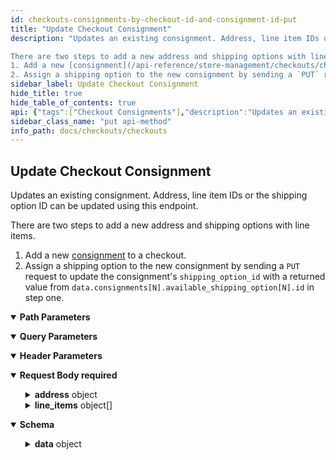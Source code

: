 ```yaml
---
id: checkouts-consignments-by-checkout-id-and-consignment-id-put
title: "Update Checkout Consignment"
description: "Updates an existing consignment. Address, line item IDs or the shipping option ID can be updated using this endpoint.

There are two steps to add a new address and shipping options with line items. 
1. Add a new [consignment](/api-reference/store-management/checkouts/checkout-consignments/checkoutsconsignmentsbycheckoutidpost) to a checkout.
2. Assign a shipping option to the new consignment by sending a `PUT` request to update the consignment's `shipping_option_id` with a returned value from `data.consignments[N].available_shipping_option[N].id` in step one."
sidebar_label: Update Checkout Consignment
hide_title: true
hide_table_of_contents: true
api: {"tags":["Checkout Consignments"],"description":"Updates an existing consignment. Address, line item IDs or the shipping option ID can be updated using this endpoint.\n\nThere are two steps to add a new address and shipping options with line items. \n1. Add a new [consignment](/api-reference/store-management/checkouts/checkout-consignments/checkoutsconsignmentsbycheckoutidpost) to a checkout.\n2. Assign a shipping option to the new consignment by sending a `PUT` request to update the consignment's `shipping_option_id` with a returned value from `data.consignments[N].available_shipping_option[N].id` in step one.","operationId":"CheckoutsConsignmentsByCheckoutIdAndConsignmentIdPut","parameters":[{"name":"store_hash","in":"path","required":true,"schema":{"type":"string"}},{"name":"checkoutId","in":"path","description":"Id of the Checkout","required":true,"schema":{"type":"string"}},{"name":"Accept","in":"header","required":true,"schema":{"type":"string","default":"application/json"}},{"name":"Content-Type","in":"header","required":true,"schema":{"type":"string","default":"application/json"}},{"name":"consignmentId","in":"path","required":true,"schema":{"type":"string"}},{"name":"include","in":"query","description":"Include to get available shipping options","schema":{"type":"string","enum":["consignments.available_shipping_options"],"x-enum-elements":[{"name":"Enum_consignments.availableShippingOptions","description":""}]},"x-enum-elements":[{"name":"Enum_consignments.availableShippingOptions","description":""}]}],"requestBody":{"content":{"application/json":{"schema":{"title":"Update Consignment Request","type":"object","properties":{"address":{"title":"Address Properties","required":["country_code","email"],"type":"object","properties":{"first_name":{"type":"string","description":""},"last_name":{"type":"string","description":""},"email":{"type":"string","description":""},"company":{"type":"string","description":""},"address1":{"type":"string","description":""},"address2":{"type":"string","description":""},"city":{"type":"string","description":""},"state_or_province":{"type":"string","description":"Represents state or province."},"state_or_province_code":{"type":"string","description":""},"country_code":{"type":"string","description":""},"postal_code":{"type":"string","description":""},"phone":{"pattern":"^\\+?[1-9]\\d{1,14}(x\\d{1-5})?$","type":"string","description":""},"custom_fields":{"type":"array","description":"","items":{"title":"Custom Field","type":"object","properties":{"field_id":{"type":"string","description":""},"field_value":{"type":"string","description":"This can also be an array for fields that need to support list of values (e.g., a set of check boxes.)"}}}}}},"line_items":{"type":"array","description":"","items":{"title":"Consignment Line Item","required":["item_id","quantity"],"type":"object","properties":{"item_id":{"type":"string","description":"Corresponds to `line_items.physical_items[N].id` value from `GET`checkout response."},"quantity":{"type":"integer","description":"","format":"int32"}}}},"shipping_option_id":{"type":"string","description":""}},"description":"One or more of these three fields are mandatory. `address` and `line_items` can be updated in one request. `shipping_option_id` has to be updated in a separate request since changing the address or line items can invalidate the previously available shipping options.","x-internal":false}}},"required":true},"responses":{"200":{"description":"","content":{"application/json":{"schema":{"type":"object","properties":{"data":{"title":"Checkout","type":"object","x-internal":false,"properties":{"id":{"type":"string","description":"","format":"uuid","example":"497f6eca-6276-4993-bfeb-53cbbbba6f08"},"cart":{"title":"Cart","type":"object","properties":{"id":{"type":"string","description":"Cart ID, provided after creating a cart with a POST.","format":"uuid","example":"497f6eca-6276-4993-bfeb-53cbbbba6f08"},"customer_id":{"type":"integer","description":"ID of the customer to which the cart belongs.","example":1},"email":{"type":"string","description":"The cart's email. This is the same email that is used in the billing address.","example":"user@example.com"},"currency":{"title":"Currency","type":"object","properties":{"code":{"type":"string","description":"ISO-4217 currency code. (See: http://en.wikipedia.org/wiki/ISO_4217.)","example":"USD"}}},"base_amount":{"type":"number","description":"Sum of cart line-item amounts before cart-level discounts, coupons, or taxes.","format":"double","example":5},"channel_id":{"type":"number","description":"ID of channel"},"discount_amount":{"type":"number","description":"Discounted amount.","format":"double","example":0.5},"cart_amount_inc_tax":{"type":"number","description":"Sum of cart line-item amounts minus cart-level discounts and coupons including tax","format":"double","example":4.14},"cart_amount_ex_tax":{"type":"number","description":"Sum of cart line-item amounts minus cart-level discounts and coupons excluding tax","format":"double","example":3.6},"coupons":{"type":"array","description":"","items":{"title":"Applied Coupon","type":"object","properties":{"code":{"type":"string","description":"the coupon code","example":"SHOPNOW"},"id":{"type":"integer","description":"The coupon ID.","example":1},"coupon_type":{"type":"string","description":"Key name to identify the type of coupon.","example":"percentage_discount"},"discounted_amount":{"type":"number","description":"The discounted amount applied within a given context.","format":"float","example":0.9}},"required":["code"]}},"discounts":{"type":"array","description":"","items":{"title":"Applied Discount","type":"object","properties":{"id":{"type":"string","description":"ID of the applied discount.","example":"5eba1f1e-0ec5-40f7-8058-f7b452c7237d"},"discounted_amount":{"type":"number","description":"The discounted amount applied within a given context.","format":"double","example":1.4}}}},"line_items":{"title":"Line Item","type":"object","properties":{"physical_items":{"type":"array","description":"","items":{"title":"Item Physical","type":"object","properties":{"quantity":{"type":"number","description":"","format":"double"},"id":{"type":"string","description":"The line-item ID."},"variant_id":{"type":"number","description":"","format":"double"},"product_id":{"type":"number","description":"","format":"double"},"sku":{"type":"string","description":""},"name":{"type":"string","description":"The item's product name."},"url":{"type":"string","description":"The product URL."},"is_taxable":{"type":"boolean","description":""},"image_url":{"type":"string","description":""},"discounts":{"type":"array","description":"","items":{"title":"Applied Discount","type":"object","properties":{"id":{"type":"integer","description":"ID of the applied discount."},"discounted_amount":{"type":"number","description":"The discounted amount applied within a given context.","format":"double"}}}},"discount_amount":{"type":"number","description":"The total value of all discounts applied to this item.","format":"double"},"coupon_amount":{"type":"number","description":"The total value of all coupons applied to this item.","format":"double"},"original_price":{"type":"number","description":"An item’s original price is the same as the product default price in the admin panel."},"list_price":{"type":"number","description":"The net item price before discounts and coupons. BigCommerce derives an item’s list price from the product default price or, if applicable, the sale price configured in the admin panel.","format":"double"},"sale_price":{"type":"number","description":"Item's price after all discounts are applied. (The final price before tax calculation.)","format":"double"},"extended_list_price":{"type":"number","description":"Item's list price multiplied by the quantity.","format":"double"},"extended_sale_price":{"type":"number","description":"Item's sale price multiplied by the quantity.","format":"double"},"is_require_shipping":{"type":"boolean","description":""},"is_mutable":{"type":"boolean","description":""},"parent_id":{"type":"number","description":"","nullable":true},"gift_wrapping":{"title":"Gift Wrapping","type":"object","nullable":true,"properties":{"name":{"type":"string","description":""},"message":{"type":"string","description":""},"amount":{"type":"number","description":"","format":"double"},"amount_as_integer":{"type":"number","description":"","format":"double"}}}},"required":["quantity"]}},"digital_items":{"type":"array","description":"","items":{"title":"Item Digital","type":"object","properties":{"quantity":{"type":"number","description":"","format":"double"},"id":{"type":"string","description":"The line-item ID."},"variant_id":{"type":"number","description":"","format":"double"},"parent_id":{"type":"number","description":"","nullable":true},"product_id":{"type":"number","description":"","format":"double"},"sku":{"type":"string","description":""},"name":{"type":"string","description":"The item's product name."},"url":{"type":"string","description":"The product URL."},"is_mutable":{"type":"boolean","description":""},"is_require_shipping":{"type":"boolean","description":""},"is_taxable":{"type":"boolean","description":""},"image_url":{"type":"string","description":""},"discounts":{"type":"array","description":"","items":{"title":"Applied Discount","type":"object","properties":{"id":{"type":"string","description":"ID of the applied discount.","format":"double"},"discounted_amount":{"type":"number","description":"The discounted amount applied within a given context.","format":"double"}}}},"discount_amount":{"type":"number","description":"The total value of all discounts applied to this item.","format":"double"},"coupon_amount":{"type":"number","description":"The total value of all coupons applied to this item.","format":"double"},"original_price":{"type":"number","description":"An item’s original price is the same as the product default price in the admin panel."},"list_price":{"type":"number","description":"The net item price before discounts and coupons. BigCommerce derives an item’s list price from the product default price or, if applicable, the sale price configured in the admin panel.","format":"double"},"sale_price":{"type":"number","description":"Item's price after all discounts are applied. (The final price before tax calculation.)","format":"double"},"extended_list_price":{"type":"number","description":"Item's list price multiplied by the quantity.","format":"double"},"extended_sale_price":{"type":"number","description":"Item's sale price multiplied by the quantity.","format":"double"}},"required":["quantity"]}},"gift_certificates":{"type":"array","description":"","items":{"title":"Item Gift Certificate","type":"object","properties":{"theme":{"type":"string","description":"Currently supports `Birthday`, `Boy`, `Celebration`, `Christmas`, `General`, and `Girl`."},"amount":{"type":"number","description":"Value must be between 1.00 and 1,000.00 in the store’s default currency.","format":"double"},"sender":{"title":"Contact Entity","type":"object","properties":{"name":{"type":"string","description":""},"email":{"type":"string","description":""}}},"recipient":{"title":"Contact Entity","type":"object","properties":{"name":{"type":"string","description":""},"email":{"type":"string","description":""}}},"id":{"type":"string","description":""},"name":{"type":"string","description":"GiftCertificate-provided name that will appear in the control panel."},"taxable":{"type":"boolean","description":""},"message":{"type":"string","description":"Limited to 200 characters."}},"required":["theme","amount","sender","recipient"]}},"custom_items":{"type":"array","items":{"type":"object","properties":{"quantity":{"type":"number"},"id":{"type":"string"},"extended_list_price":{"type":"number"},"list_price":{"type":"number"},"sku":{"type":"string"},"name":{"type":"string"},"image_url":{"type":"string"}},"required":["quantity"]}}},"required":["physical_items","digital_items","gift_certificates"]},"created_time":{"type":"string","description":"Time when the cart was created."},"updated_time":{"type":"string","description":"Time when the cart was last updated."}}},"billing_address":{"title":"Address Response","allOf":[{"title":"Address Properties","properties":{"first_name":{"type":"string","description":""},"last_name":{"type":"string","description":""},"email":{"type":"string","description":""},"company":{"type":"string","description":""},"address1":{"type":"string","description":""},"address2":{"type":"string","description":""},"city":{"type":"string","description":""},"state_or_province":{"type":"string","description":"Represents state or province."},"state_or_province_code":{"type":"string","description":""},"country_code":{"type":"string","description":""},"postal_code":{"type":"string","description":""},"phone":{"pattern":"^\\+?[1-9]\\d{1,14}(x\\d{1-5})?$","type":"string","description":""},"custom_fields":{"type":"array","description":"","items":{"title":"Custom Field","type":"object","properties":{"field_id":{"type":"string","description":""},"field_value":{"type":"string","description":"This can also be an array for fields that need to support list of values (e.g., a set of check boxes.)"}}}}}},{"properties":{"id":{"type":"string","description":""}}}],"type":"object"},"consignments":{"type":"array","description":"","items":{"title":"Consignment","type":"object","description":"This allows us to have multiple addresses. Where there is only one address, this array will contain only one value, with all the items.","properties":{"id":{"type":"string","description":""},"shippingAddress":{"type":"object","x-deprecated":true},"address":{"title":"Address Response","allOf":[{"title":"Address Properties","properties":{"first_name":{"type":"string","description":""},"last_name":{"type":"string","description":""},"email":{"type":"string","description":""},"company":{"type":"string","description":""},"address1":{"type":"string","description":""},"address2":{"type":"string","description":""},"city":{"type":"string","description":""},"state_or_province":{"type":"string","description":"Represents state or province."},"state_or_province_code":{"type":"string","description":""},"country_code":{"type":"string","description":""},"postal_code":{"type":"string","description":""},"phone":{"pattern":"^\\+?[1-9]\\d{1,14}(x\\d{1-5})?$","type":"string","description":""},"custom_fields":{"type":"array","description":"","items":{"title":"Custom Field","type":"object","properties":{"field_id":{"type":"string","description":""},"field_value":{"type":"string","description":"This can also be an array for fields that need to support list of values (e.g., a set of check boxes.)"}}}}},"required":["email","country_code"]},{"properties":{"id":{"type":"string","description":""}}}],"type":"object"},"available_shipping_options":{"type":"array","description":"This is available only when \"include=consignments.available_shipping_options\" is presented in the URL.","items":{"title":"Selected Shipping Option","type":"object","properties":{"description":{"type":"string","description":""},"id":{"type":"string","description":""},"type":{"type":"string","description":"Specified the type of shipping option. Flat rate, UPS, etc.,"},"image_url":{"type":"string","description":""},"cost":{"type":"number","description":"","format":"double"},"transit_time":{"type":"string","description":"An estimate of the arrival time."},"additional_description":{"type":"string","description":"ReadOnly, Field used for Shipping Provider API."}}}},"selected_shipping_option":{"title":"Selected Shipping Option","type":"object","properties":{"description":{"type":"string","description":""},"id":{"type":"string","description":""},"type":{"type":"string","description":"Specified the type of shipping option. Flat rate, UPS, etc.,"},"image_url":{"type":"string","description":""},"cost":{"type":"number","description":""},"transit_time":{"type":"string","description":"An estimate of the arrival time."},"additional_description":{"type":"string","description":"ReadOnly, Field used for Shipping Provider API."}}},"coupon_discounts":{"type":"array","description":"List of consignment discounts applied through coupons","items":{"title":"Consignment Coupon Discount","type":"object","properties":{"code":{"type":"string","description":"Coupon code that applied this discount"},"amount":{"type":"number","description":"","format":"double"}}}},"discounts":{"type":"array","description":"List of consignment discounts applied through cart level discounts","items":{"title":"Consignment Discount","type":"object","properties":{"id":{"type":"integer","description":"Discount rule ID that applied this discount"}}}},"shipping_cost_inc_tax":{"type":"number","description":"The shipping cost for this consignment including tax.","format":"double"},"shipping_cost_ex_tax":{"type":"number","description":"The shipping cost for this consignment excluding tax.","format":"double"},"handling_cost_inc_tax":{"type":"number","description":"The handling cost of shipping for this consignment including tax.","format":"double"},"handling_cost_ex_tax":{"type":"number","description":"The handling cost of shipping for this consignment excluding tax.","format":"double"},"line_item_ids":{"type":"array","description":"","items":{"type":"string"}}}}},"taxes":{"type":"array","description":"","items":{"title":"Tax","type":"object","properties":{"name":{"type":"string","description":"Name of the tax."},"amount":{"type":"number","description":"","format":"double"}}}},"coupons":{"type":"array","description":"Coupons applied at checkout level.","items":{"title":"Applied Coupon","required":["code"],"type":"object","properties":{"code":{"type":"string","description":"the coupon code","example":"SHOPNOW"},"id":{"type":"integer","description":"The coupon ID.","example":1},"coupon_type":{"type":"string","description":"Key name to identify the type of coupon.","example":"percentage_discount"},"discounted_amount":{"type":"number","description":"The discounted amount applied within a given context.","format":"float","example":0.9}},"x-internal":false}},"order_id":{"type":"string","description":"","nullable":true},"shipping_cost_total_inc_tax":{"type":"number","description":"Shipping cost before any discounts are applied including tax.","format":"double"},"shipping_cost_total_ex_tax":{"type":"number","description":"Shipping cost before any discounts are applied excluding tax.","format":"double"},"handling_cost_total_inc_tax":{"type":"number","description":"Handling cost for all consignments including tax.","format":"double"},"handling_cost_total_ex_tax":{"type":"number","description":"Handling cost for all consignments excluding tax.","format":"double"},"tax_total":{"type":"number","description":"","format":"double"},"subtotal_inc_tax":{"type":"number","description":"Subtotal of the checkout before applying item level discounts including tax.","format":"double"},"subtotal_ex_tax":{"type":"number","description":"Subtotal of the checkout before applying item level discounts excluding tax.","format":"double"},"grand_total":{"type":"number","description":"The total payable amount, before applying any store credit or gift certificate.","format":"double"},"created_time":{"type":"string","description":"Time when the cart was created."},"updated_time":{"type":"string","description":"Time when the cart was last updated."},"customer_message":{"type":"string","description":"Shopper's message provided as details for the order to be created from this checkout."},"promotions":{"type":"array","items":{"type":"object","properties":{"banners":{"title":"Banner","type":"array","items":{"type":"object","properties":{"id":{"type":"string","description":"Id of the promotion."},"type":{"type":"string","description":"Type of the banner"},"page":{"type":"array","description":"An array of the locations where the banner will display","items":{"type":"string"}},"text":{"type":"string","description":"Text of the banner"}}}}}}}}}}}},"Available Shipping Options":{"example":{"data":{"id":"306d57d7-124e-4112-82cd-35e060c0d4d9","cart":{"id":"306d57d7-124e-4112-82cd-35e060c0d4d9","customer_id":11,"channel_id":1,"email":"janedoe@example.com","currency":{"code":"USD"},"base_amount":31.95,"discount_amount":0,"cart_amount_inc_tax":33.23,"cart_amount_ex_tax":31.95,"coupons":[{"id":1,"code":"SHOP20","coupon_type":"percentage_discount","discounted_amount":0.9}],"discounts":[{"id":"8edef915-8e8e-4ebd-bece-31fbb1191a7e","discounted_amount":0}],"line_items":{"physical_items":[{"id":"8edef915-8e8e-4ebd-bece-31fbb1191a7e","parent_id":123,"variant_id":359,"product_id":188,"sku":"DUST1","name":"Hello","url":"https://{store_hash}/all/dustpan-brush/","quantity":1,"is_taxable":true,"image_url":"https://cdn11.bigcommerce.com/s-{store_hash}/products/188/images/460/dustpan1_1024x1024_1024x1024__43447__69128.1534344539.330.500.jpg?c=2","discounts":[],"coupons":[],"discount_amount":0,"coupon_amount":0,"original_price":35.95,"list_price":31.95,"sale_price":33.23,"extended_list_price":31.95,"extended_sale_price":33.23,"is_require_shipping":true,"gift_wrapping":{}}],"digital_items":[],"gift_certificates":[],"custom_items":[]},"created_time":"2019-08-05T15:38:14+00:00","updated_time":"2019-08-05T15:41:28+00:00"},"billing_address":{"id":"5d484d668e5aa","first_name":"Jane","last_name":"Doe","email":"janedoe@example.com","company":"BigCommerce","address1":"123 Main Street","address2":"Apt 1","city":"Austin","state_or_province":"","state_or_province_code":"","country":"","country_code":"","postal_code":"","phone":"12125685555","custom_fields":[]},"consignments":[{"id":"5d484e28d20a8","shipping_cost_inc_tax":0,"shipping_cost_ex_tax":0,"handling_cost_inc_tax":0,"handling_cost_ex_tax":0,"coupon_discounts":[],"discounts":[],"line_item_ids":["8edef915-8e8e-4ebd-bece-31fbb1191a7e"],"address":{"first_name":"BigCommerce","last_name":"Cart/Checkout","email":"jane2@example.com","company":"","address1":"123 Main Street","address2":"","city":"Austin","state_or_province":"Texas","state_or_province_code":"TX","country":"United States","country_code":"US","postal_code":"78751","phone":"688546","customFields":[{"field_id":"field_25","field_value":"Great!"}]},"available_shipping_options":[{"id":"006a58a98c9a844225552ee2a9c60ca8","type":"shipping_byweight","description":"Ship by Weight","image_url":"","cost":8,"transit_time":"","additional_description":""},{"id":"722d78b5120de60a725e41be9bb8d999","type":"shipping_flatrate","description":"Flat Rate","image_url":"","cost":12,"transit_time":"","additional_description":""},{"id":"71090fa93c8985348892543c3f4887b6","type":"shipping_upsready","description":"UPS® (UPS Next Day Air®)","image_url":"","cost":43.9,"transit_time":"1 business day","additional_description":""}]}],"taxes":[{"name":"Tax","amount":1.28}],"coupons":[],"shipping_cost_total_inc_tax":0,"shipping_cost_total_ex_tax":0,"handling_cost_total_inc_tax":0,"handling_cost_total_ex_tax":0,"tax_total":1.28,"subtotal_inc_tax":33.23,"subtotal_ex_tax":31.95,"grand_total":33.23,"created_time":"2019-08-05T15:38:14+00:00","updated_time":"2019-08-05T15:41:28+00:00","customer_message":""},"meta":{}}},"Selected Shipping Options":{"example":{"data":{"id":"306d57d7-124e-4112-82cd-35e060c0d4d9","cart":{"id":"306d57d7-124e-4112-82cd-35e060c0d4d9","customer_id":11,"channel_id":1,"email":"janedoe@example.com","currency":{"code":"USD"},"base_amount":31.95,"discount_amount":0,"cart_amount_inc_tax":33.23,"cart_amount_ex_tax":31.95,"coupons":[],"discounts":[{"id":"8edef915-8e8e-4ebd-bece-31fbb1191a7e","discounted_amount":0}],"line_items":{"physical_items":[{"id":"8edef915-8e8e-4ebd-bece-31fbb1191a7e","parent_id":123,"variant_id":359,"product_id":188,"sku":"DUST1","name":"Hello","url":"https://{store_hash}/all/dustpan-brush/","quantity":1,"is_taxable":true,"image_url":"https://cdn11.bigcommerce.com/s-{store_hash}/products/188/images/460/dustpan1_1024x1024_1024x1024__43447__69128.1534344539.330.500.jpg?c=2","discounts":[],"coupons":[],"discount_amount":0,"coupon_amount":0,"original_price":35.95,"list_price":31.95,"sale_price":33.23,"extended_list_price":31.95,"extended_sale_price":33.23,"is_require_shipping":true}],"digital_items":[],"gift_certificates":[],"custom_items":[]},"created_time":"2019-08-05T15:38:14+00:00","updated_time":"2019-08-05T15:41:28+00:00"},"billing_address":{"id":"5d484d668e5aa","first_name":"Jane","last_name":"Doe","email":"janedoe@example.com","company":"BigCommerce","address1":"123 Main Street","address2":"Apt 1","city":"Austin","state_or_province":"","state_or_province_code":"","country":"","country_code":"","postal_code":"","phone":"12125559659","custom_fields":[]},"consignments":[{"id":"5d484e28d20a8","shipping_cost_inc_tax":8.32,"shipping_cost_ex_tax":8,"handling_cost_inc_tax":0,"handling_cost_ex_tax":0,"coupon_discounts":[],"discounts":[],"line_item_ids":["8edef915-8e8e-4ebd-bece-31fbb1191a7e"],"selected_shipping_option":{"id":"006a58a98c9a844225552ee2a9c60ca8","type":"shipping_byweight","description":"Ship by Weight","image_url":"","cost":8,"transit_time":"","additional_description":""},"address":{"first_name":"BigCommerce","last_name":"Cart/Checkout","email":"jane2@example.com","company":"","address1":"123 Main Street","address2":"","city":"Austin","state_or_province":"Texas","state_or_province_code":"TX","country":"United States","country_code":"US","postal_code":"78751","phone":"688546","customFields":[{"field_id":"field_25","field_value":"Great!"}]}}],"taxes":[{"name":"Tax","amount":1.6}],"coupons":[],"shipping_cost_total_inc_tax":8.32,"shipping_cost_total_ex_tax":8,"handling_cost_total_inc_tax":0,"handling_cost_total_ex_tax":0,"tax_total":1.6,"subtotal_inc_tax":33.23,"subtotal_ex_tax":31.95,"grand_total":41.55,"created_time":"2019-08-05T15:38:14+00:00","updated_time":"2019-08-05T15:41:28+00:00","customer_message":""},"meta":{}}},"Coupon Applied":{"example":{"data":{"id":"267c5d6f-0d27-48ea-b731-e7832a4c5537","cart":{"id":"267c5d6f-0d27-48ea-b731-e7832a4c5537","customer_id":25,"channel_id":1,"email":"customer@example.com","currency":{"code":"USD"},"base_amount":67,"discount_amount":0,"cart_amount_inc_tax":53.6,"cart_amount_ex_tax":53.6,"coupons":[{"id":1,"code":"SHOP20","coupon_type":"percentage_discount","discounted_amount":13.4}],"discounts":[{"id":"985c79a3-4c94-4104-923a-2e3d4572e72d","discounted_amount":7},{"id":"b0adf3a7-7a92-44d9-ad46-87235b118e48","discounted_amount":6.4}],"line_items":{"physical_items":[{"id":"b0adf3a7-7a92-44d9-ad46-87235b118e48","variant_id":528,"product_id":145,"sku":"htltwl-001","name":"Hotel Towel","url":"https://example.com/hotel-towel/","quantity":1,"is_taxable":true,"image_url":"https://cdn11.bigcommerce.com/s-29iql3rwa6/products/145/images/422/Marriott-towel-set-MAR-320-01-SET-BT-WH_xlrg__70357.1636473771.220.290.jpg?c=1","discounts":[{"id":"coupon","discounted_amount":6.4}],"coupons":6.4,"discount_amount":0,"coupon_amount":6.4,"original_price":32,"list_price":32,"sale_price":32,"extended_list_price":32,"extended_sale_price":32,"is_require_shipping":true,"is_mutable":true}],"digital_items":[{"id":"985c79a3-4c94-4104-923a-2e3d4572e72d","variant_id":182,"product_id":138,"sku":"ebk-001","name":"eBook Download","url":"https://example.com/digital/","quantity":1,"is_taxable":true,"image_url":"https://cdn11.bigcommerce.com/s-29iql3rwa6/products/138/images/420/thebridgebetween__54934.1636473557.220.290.png?c=1","discounts":[{"id":"coupon","discounted_amount":7}],"coupons":7,"discount_amount":0,"coupon_amount":7,"original_price":35,"list_price":35,"sale_price":35,"extended_list_price":35,"extended_sale_price":35,"is_require_shipping":false,"is_mutable":true}],"gift_certificates":[],"custom_items":[]},"created_time":"2021-11-08T22:46:23+00:00","updated_time":"2021-11-09T16:08:01+00:00"},"billing_address":{"id":"618a9ce18173e","first_name":"Jane","last_name":"Doe","email":"customer@example.com","company":"","address1":"123 Main Street","address2":"","city":"","state_or_province":"","state_or_province_code":"","country":"","country_code":"","postal_code":"29681","phone":"12125556895","custom_fields":[]},"consignments":[],"taxes":[{"name":"Tax","amount":0}],"coupons":[{"id":1,"code":"SHOP20","coupon_type":"percentage_discount","discounted_amount":13.4}],"shipping_cost_total_inc_tax":0,"shipping_cost_total_ex_tax":0,"handling_cost_total_inc_tax":0,"handling_cost_total_ex_tax":0,"tax_total":0,"subtotal_inc_tax":67,"subtotal_ex_tax":67,"grand_total":53.6,"created_time":"2021-11-08T22:46:23+00:00","updated_time":"2021-11-09T16:08:01+00:00","customer_message":""},"meta":{}}},"No Coupon Applied":{"example":{"data":{"id":"267c5d6f-0d27-48ea-b731-e7832a4c5537","cart":{"id":"267c5d6f-0d27-48ea-b731-e7832a4c5537","customer_id":0,"channel_id":1,"email":"example@example.com","currency":{"code":"USD"},"base_amount":67,"discount_amount":0,"cart_amount_inc_tax":67,"cart_amount_ex_tax":67,"coupons":[],"discounts":[{"id":"985c79a3-4c94-4104-923a-2e3d4572e72d","discounted_amount":0},{"id":"b0adf3a7-7a92-44d9-ad46-87235b118e48","discounted_amount":0}],"line_items":{"physical_items":[{"id":"b0adf3a7-7a92-44d9-ad46-87235b118e48","variant_id":528,"product_id":145,"sku":"htltwl-001","name":"Hotel Towel","url":"https://example.com/hotel-towel/","quantity":1,"is_taxable":true,"image_url":"https://cdn11.bigcommerce.com/s-29iql3rwa6/products/145/images/422/Marriott-towel-set-MAR-320-01-SET-BT-WH_xlrg__70357.1636473771.220.290.jpg?c=1","discounts":[],"coupons":[],"discount_amount":0,"coupon_amount":0,"original_price":32,"list_price":32,"sale_price":32,"extended_list_price":32,"extended_sale_price":32,"is_require_shipping":true,"is_mutable":true}],"digital_items":[{"id":"985c79a3-4c94-4104-923a-2e3d4572e72d","variant_id":182,"product_id":138,"sku":"ebk-001","name":"eBook Download","url":"https://example.com/digital/","quantity":1,"is_taxable":true,"image_url":"https://cdn11.bigcommerce.com/s-29iql3rwa6/products/138/images/420/thebridgebetween__54934.1636473557.220.290.png?c=1","discounts":[],"coupons":[],"discount_amount":0,"coupon_amount":0,"original_price":35,"list_price":35,"sale_price":35,"extended_list_price":35,"extended_sale_price":35,"is_require_shipping":false,"is_mutable":true}],"gift_certificates":[],"custom_items":[]},"created_time":"2021-11-08T22:46:23+00:00","updated_time":"2021-11-09T16:06:56+00:00"},"billing_address":{},"consignments":[],"taxes":[{"name":"Tax","amount":0}],"coupons":[],"shipping_cost_total_inc_tax":0,"shipping_cost_total_ex_tax":0,"handling_cost_total_inc_tax":0,"handling_cost_total_ex_tax":0,"tax_total":0,"subtotal_inc_tax":67,"subtotal_ex_tax":67,"grand_total":67,"created_time":"2021-11-08T22:46:23+00:00","updated_time":"2021-11-09T16:06:56+00:00","customer_message":""},"meta":{}}},"Include promotions":{"example":{"data":{"id":"267c5d6f-0d27-48ea-b731-e7832a4c5537","cart":{"id":"267c5d6f-0d27-48ea-b731-e7832a4c5537","customer_id":0,"channel_id":1,"email":"example@example.com","currency":{"code":"USD"},"base_amount":67,"discount_amount":0,"cart_amount_inc_tax":67,"cart_amount_ex_tax":67,"coupons":[],"discounts":[{"id":"985c79a3-4c94-4104-923a-2e3d4572e72d","discounted_amount":0},{"id":"b0adf3a7-7a92-44d9-ad46-87235b118e48","discounted_amount":0}],"line_items":{"physical_items":[{"id":"b0adf3a7-7a92-44d9-ad46-87235b118e48","variant_id":528,"product_id":145,"sku":"htltwl-001","name":"Hotel Towel","url":"https://example.com/hotel-towel/","quantity":1,"is_taxable":true,"image_url":"https://cdn11.bigcommerce.com/s-29iql3rwa6/products/145/images/422/Marriott-towel-set-MAR-320-01-SET-BT-WH_xlrg__70357.1636473771.220.290.jpg?c=1","discounts":[],"coupons":[],"discount_amount":0,"coupon_amount":0,"original_price":32,"list_price":32,"sale_price":32,"extended_list_price":32,"extended_sale_price":32,"is_require_shipping":true,"is_mutable":true}],"digital_items":[{"id":"985c79a3-4c94-4104-923a-2e3d4572e72d","variant_id":182,"product_id":138,"sku":"ebk-001","name":"eBook Download","url":"https://example.com/digital/","quantity":1,"is_taxable":true,"image_url":"https://cdn11.bigcommerce.com/s-29iql3rwa6/products/138/images/420/thebridgebetween__54934.1636473557.220.290.png?c=1","discounts":[],"coupons":[],"discount_amount":0,"coupon_amount":0,"original_price":35,"list_price":35,"sale_price":35,"extended_list_price":35,"extended_sale_price":35,"is_require_shipping":false,"is_mutable":true}],"gift_certificates":[],"custom_items":[]},"created_time":"2021-11-08T22:46:23+00:00","updated_time":"2021-11-09T16:06:56+00:00"},"billing_address":{},"consignments":[],"taxes":[{"name":"Tax","amount":0}],"coupons":[],"shipping_cost_total_inc_tax":0,"shipping_cost_total_ex_tax":0,"handling_cost_total_inc_tax":0,"handling_cost_total_ex_tax":0,"tax_total":0,"subtotal_inc_tax":67,"subtotal_ex_tax":67,"grand_total":67,"created_time":"2021-11-08T22:46:23+00:00","updated_time":"2021-11-09T16:06:56+00:00","customer_message":"","promotions":[{"banners":[{"id":"3","type":"applied","page":["homepage","cartpage"],"text":"Some text"}]}]},"meta":{}}},"example-1":{"example":{"data":{"id":"497f6eca-6276-4993-bfeb-53cbbbba6f08","cart":{"id":"497f6eca-6276-4993-bfeb-53cbbbba6f08","customer_id":0,"email":"string@example.com","currency":{"code":"string"},"base_amount":0,"channel_id":0,"discount_amount":0,"cart_amount_inc_tax":0,"cart_amount_ex_tax":0,"coupons":[{"code":"string","id":0,"coupon_type":"string","discounted_amount":0}],"discounts":[{"id":"string","discounted_amount":0}],"line_items":{"physical_items":[{"quantity":0,"id":"string","variant_id":0,"product_id":0,"sku":"string","name":"string","url":"string","is_taxable":true,"image_url":"string","discounts":[{"id":"string","discounted_amount":0}],"coupons":0,"discount_amount":0,"coupon_amount":0,"original_price":0,"list_price":0,"sale_price":0,"extended_list_price":0,"extended_sale_price":0,"is_require_shipping":true,"is_mutable":true,"parent_id":0,"gift_wrapping":{"name":"string","message":"string","amount":0,"amount_as_integer":0}}],"digital_items":[{"quantity":0,"id":"string","variant_id":0,"parent_id":0,"product_id":0,"sku":"string","name":"string","url":"string","is_mutable":true,"is_require_shipping":true,"is_taxable":true,"image_url":"string","discounts":[{"id":"string","discounted_amount":0}],"coupons":0,"discount_amount":0,"coupon_amount":0,"original_price":0,"list_price":0,"sale_price":0,"extended_list_price":0,"extended_sale_price":0}],"gift_certificates":[{"theme":"string","amount":0,"sender":{"name":"string","email":"string"},"recipient":{"name":"string","email":"string"},"id":"string","name":"string","taxable":true,"message":"string"}],"custom_items":[{"quantity":0,"id":"string","extended_list_price":0,"list_price":0,"sku":"string","name":"string","image_url":"string"}]},"created_time":"string","updated_time":"string"},"billing_address":{"first_name":"string","last_name":"string","email":"string","company":"string","address1":"string","address2":"string","city":"string","state_or_province":"string","state_or_province_code":"string","country_code":"string","postal_code":"string","phone":"12128565555","custom_fields":[{"field_id":"string","field_value":"string"}],"id":"string"},"consignments":[{"id":"string","shippingAddress":{},"address":{"first_name":"string","last_name":"string","email":"string","company":"string","address1":"string","address2":"string","city":"string","state_or_province":"string","state_or_province_code":"string","country_code":"string","postal_code":"string","phone":"12125556858","custom_fields":[{"field_id":"string","field_value":"string"}],"id":"string"},"available_shipping_options":[{"description":"string","id":"string","type":"string","image_url":"string","cost":0,"transit_time":"string","additional_description":"string"}],"selected_shipping_option":{"description":"string","id":"string","type":"string","image_url":"string","cost":0,"transit_time":"string","additional_description":"string"},"coupon_discounts":[{"code":"string","amount":0}],"discounts":[{"id":0}],"shipping_cost_inc_tax":0,"shipping_cost_ex_tax":0,"handling_cost_inc_tax":0,"handling_cost_ex_tax":0,"line_item_ids":["string"]}],"taxes":[{"name":"string","amount":0}],"coupons":[{"code":"SHOPNOW","id":1,"coupon_type":"percentage_discount","discounted_amount":0.9}],"order_id":"string","shipping_cost_total_inc_tax":0,"shipping_cost_total_ex_tax":0,"handling_cost_total_inc_tax":0,"handling_cost_total_ex_tax":0,"tax_total":0,"subtotal_inc_tax":0,"subtotal_ex_tax":0,"grand_total":0,"created_time":"string","updated_time":"string","customer_message":"string","promotions":[{"banners":[{"id":"3","type":"applied","page":["homepage","cartpage"],"text":"Some text"}]}]}}}}}},"security":[{"X-Auth-Token":[]}],"x-codegen-request-body-name":"body","method":"put","path":"/stores/{store_hash}/v3/checkouts/{checkoutId}/consignments/{consignmentId}","servers":[{"url":"https://api.bigcommerce.com"}],"securitySchemes":{"X-Auth-Token":{"type":"apiKey","description":"","name":"X-Auth-Token","in":"header"}},"jsonRequestBodyExample":{"address":{"first_name":"string","last_name":"string","email":"string","company":"string","address1":"string","address2":"string","city":"string","state_or_province":"string","state_or_province_code":"string","country_code":"string","postal_code":"string","phone":"string","custom_fields":[{"field_id":"string","field_value":"string"}]},"line_items":[{"item_id":"string","quantity":0}],"shipping_option_id":"string"},"info":{"title":"Checkouts","description":"For more information on authenticating BigCommerce APIs, see [Authentication](/api-docs/getting-started/authentication).\n\nCreate and manage checkouts from existing carts using BigCommerce checkout logic.","version":"3.0"},"postman":{"name":"Update Checkout Consignment","description":{"content":"Updates an existing consignment. Address, line item IDs or the shipping option ID can be updated using this endpoint.\n\nThere are two steps to add a new address and shipping options with line items. \n1. Add a new [consignment](/api-reference/store-management/checkouts/checkout-consignments/checkoutsconsignmentsbycheckoutidpost) to a checkout.\n2. Assign a shipping option to the new consignment by sending a `PUT` request to update the consignment's `shipping_option_id` with a returned value from `data.consignments[N].available_shipping_option[N].id` in step one.","type":"text/plain"},"url":{"path":["stores",":store_hash","v3","checkouts",":checkoutId","consignments",":consignmentId"],"host":["{{baseUrl}}"],"query":[{"disabled":false,"description":{"content":"Include to get available shipping options","type":"text/plain"},"key":"include","value":""}],"variable":[{"disabled":false,"description":{"content":"(Required) ","type":"text/plain"},"type":"any","value":"","key":"store_hash"},{"disabled":false,"description":{"content":"(Required) Id of the Checkout","type":"text/plain"},"type":"any","value":"","key":"checkoutId"},{"disabled":false,"description":{"content":"(Required) ","type":"text/plain"},"type":"any","value":"","key":"consignmentId"}]},"header":[{"key":"Content-Type","value":"application/json"},{"key":"Accept","value":"application/json"}],"method":"PUT","body":{"mode":"raw","raw":"\"\"","options":{"raw":{"language":"json"}}},"auth":{"type":"apikey","apikey":[{"type":"any","value":"X-Auth-Token","key":"key"},{"type":"any","value":"<API Key>","key":"value"},{"type":"any","value":"header","key":"in"}]}}}
sidebar_class_name: "put api-method"
info_path: docs/checkouts/checkouts
---
```



## Update Checkout Consignment



Updates an existing consignment. Address, line item IDs or the shipping option ID can be updated using this endpoint.

There are two steps to add a new address and shipping options with line items. 
1. Add a new [consignment](/api-reference/store-management/checkouts/checkout-consignments/checkoutsconsignmentsbycheckoutidpost) to a checkout.
2. Assign a shipping option to the new consignment by sending a `PUT` request to update the consignment&#39;s `shipping_option_id` with a returned value from `data.consignments[N].available_shipping_option[N].id` in step one.

<details style={{"marginBottom":"1rem"}} data-collapsed={false} open={true}><summary style={{}}><strong>Path Parameters</strong></summary><div><ul><ParamsItem className={"paramsItem"} param={{"name":"store_hash","in":"path","required":true,"schema":{"type":"string"}}}></ParamsItem><ParamsItem className={"paramsItem"} param={{"name":"checkoutId","in":"path","description":"Id of the Checkout","required":true,"schema":{"type":"string"}}}></ParamsItem><ParamsItem className={"paramsItem"} param={{"name":"consignmentId","in":"path","required":true,"schema":{"type":"string"}}}></ParamsItem></ul></div></details><details style={{"marginBottom":"1rem"}} data-collapsed={false} open={true}><summary style={{}}><strong>Query Parameters</strong></summary><div><ul><ParamsItem className={"paramsItem"} param={{"name":"include","in":"query","description":"Include to get available shipping options","schema":{"type":"string","enum":["consignments.available_shipping_options"],"x-enum-elements":[{"name":"Enum_consignments.availableShippingOptions","description":""}]},"x-enum-elements":[{"name":"Enum_consignments.availableShippingOptions","description":""}]}}></ParamsItem></ul></div></details><details style={{"marginBottom":"1rem"}} data-collapsed={false} open={true}><summary style={{}}><strong>Header Parameters</strong></summary><div><ul><ParamsItem className={"paramsItem"} param={{"name":"Accept","in":"header","required":true,"schema":{"type":"string","default":"application/json"}}}></ParamsItem><ParamsItem className={"paramsItem"} param={{"name":"Content-Type","in":"header","required":true,"schema":{"type":"string","default":"application/json"}}}></ParamsItem></ul></div></details><MimeTabs><TabItem label={"application/json"} value={"application/json-schema"}><details style={{}} data-collapsed={false} open={true}><summary style={{"textAlign":"left"}}><strong>Request Body</strong><strong style={{"fontSize":"var(--ifm-code-font-size)","color":"var(--openapi-required)"}}> required</strong></summary><div style={{"textAlign":"left","marginLeft":"1rem"}}></div><ul style={{"marginLeft":"1rem"}}><SchemaItem collapsible={true} className={"schemaItem"}><details style={{}}><summary style={{}}><strong>address</strong><span style={{"opacity":"0.6"}}> object</span></summary><div style={{"marginLeft":"1rem"}}><SchemaItem collapsible={false} name={"first_name"} required={false} schemaDescription={""} schemaName={"string"} qualifierMessage={undefined} defaultValue={undefined}></SchemaItem><SchemaItem collapsible={false} name={"last_name"} required={false} schemaDescription={""} schemaName={"string"} qualifierMessage={undefined} defaultValue={undefined}></SchemaItem><SchemaItem collapsible={false} name={"email"} required={true} schemaDescription={""} schemaName={"string"} qualifierMessage={undefined} defaultValue={undefined}></SchemaItem><SchemaItem collapsible={false} name={"company"} required={false} schemaDescription={""} schemaName={"string"} qualifierMessage={undefined} defaultValue={undefined}></SchemaItem><SchemaItem collapsible={false} name={"address1"} required={false} schemaDescription={""} schemaName={"string"} qualifierMessage={undefined} defaultValue={undefined}></SchemaItem><SchemaItem collapsible={false} name={"address2"} required={false} schemaDescription={""} schemaName={"string"} qualifierMessage={undefined} defaultValue={undefined}></SchemaItem><SchemaItem collapsible={false} name={"city"} required={false} schemaDescription={""} schemaName={"string"} qualifierMessage={undefined} defaultValue={undefined}></SchemaItem><SchemaItem collapsible={false} name={"state_or_province"} required={false} schemaDescription={"Represents state or province."} schemaName={"string"} qualifierMessage={undefined} defaultValue={undefined}></SchemaItem><SchemaItem collapsible={false} name={"state_or_province_code"} required={false} schemaDescription={""} schemaName={"string"} qualifierMessage={undefined} defaultValue={undefined}></SchemaItem><SchemaItem collapsible={false} name={"country_code"} required={true} schemaDescription={""} schemaName={"string"} qualifierMessage={undefined} defaultValue={undefined}></SchemaItem><SchemaItem collapsible={false} name={"postal_code"} required={false} schemaDescription={""} schemaName={"string"} qualifierMessage={undefined} defaultValue={undefined}></SchemaItem><SchemaItem collapsible={false} name={"phone"} required={false} schemaDescription={""} schemaName={"string"} qualifierMessage={"**Possible values:** Value must match regular expression `^\\+?[1-9]\\d{1,14}(x\\d{1-5})?$`"} defaultValue={undefined}></SchemaItem><SchemaItem collapsible={true} className={"schemaItem"}><details style={{}}><summary style={{}}><strong>custom_fields</strong><span style={{"opacity":"0.6"}}> object[]</span></summary><div style={{"marginLeft":"1rem"}}><SchemaItem collapsible={false} name={"field_id"} required={false} schemaDescription={""} schemaName={"string"} qualifierMessage={undefined} defaultValue={undefined}></SchemaItem><SchemaItem collapsible={false} name={"field_value"} required={false} schemaDescription={"This can also be an array for fields that need to support list of values (e.g., a set of check boxes.)"} schemaName={"string"} qualifierMessage={undefined} defaultValue={undefined}></SchemaItem></div></details></SchemaItem></div></details></SchemaItem><SchemaItem collapsible={true} className={"schemaItem"}><details style={{}}><summary style={{}}><strong>line_items</strong><span style={{"opacity":"0.6"}}> object[]</span></summary><div style={{"marginLeft":"1rem"}}><SchemaItem collapsible={false} name={"item_id"} required={true} schemaDescription={"Corresponds to `line_items.physical_items[N].id` value from `GET`checkout response."} schemaName={"string"} qualifierMessage={undefined} defaultValue={undefined}></SchemaItem><SchemaItem collapsible={false} name={"quantity"} required={true} schemaDescription={""} schemaName={"int32"} qualifierMessage={undefined} defaultValue={undefined}></SchemaItem></div></details></SchemaItem><SchemaItem collapsible={false} name={"shipping_option_id"} required={false} schemaDescription={""} schemaName={"string"} qualifierMessage={undefined} defaultValue={undefined}></SchemaItem></ul></details></TabItem></MimeTabs><div><ApiTabs><TabItem label={"200"} value={"200"}><div></div><div><MimeTabs groupId={"mime-type"}><TabItem label={"application/json"} value={"application/json"}><SchemaTabs groupId={"schema-tabs"}><TabItem label={"Schema"} value={"Schema"}><details style={{}} data-collapsed={false} open={true}><summary style={{"textAlign":"left"}}><strong>Schema</strong></summary><div style={{"textAlign":"left","marginLeft":"1rem"}}></div><ul style={{"marginLeft":"1rem"}}><SchemaItem collapsible={true} className={"schemaItem"}><details style={{}}><summary style={{}}><strong>data</strong><span style={{"opacity":"0.6"}}> object</span></summary><div style={{"marginLeft":"1rem"}}><SchemaItem collapsible={false} name={"id"} required={false} schemaDescription={""} schemaName={"uuid"} qualifierMessage={undefined} defaultValue={undefined}></SchemaItem><SchemaItem collapsible={true} className={"schemaItem"}><details style={{}}><summary style={{}}><strong>cart</strong><span style={{"opacity":"0.6"}}> object</span></summary><div style={{"marginLeft":"1rem"}}><SchemaItem collapsible={false} name={"id"} required={false} schemaDescription={"Cart ID, provided after creating a cart with a POST."} schemaName={"uuid"} qualifierMessage={undefined} defaultValue={undefined}></SchemaItem><SchemaItem collapsible={false} name={"customer_id"} required={false} schemaDescription={"ID of the customer to which the cart belongs."} schemaName={"integer"} qualifierMessage={undefined} defaultValue={undefined}></SchemaItem><SchemaItem collapsible={false} name={"email"} required={false} schemaDescription={"The cart's email. This is the same email that is used in the billing address."} schemaName={"string"} qualifierMessage={undefined} defaultValue={undefined}></SchemaItem><SchemaItem collapsible={true} className={"schemaItem"}><details style={{}}><summary style={{}}><strong>currency</strong><span style={{"opacity":"0.6"}}> object</span></summary><div style={{"marginLeft":"1rem"}}><SchemaItem collapsible={false} name={"code"} required={false} schemaDescription={"ISO-4217 currency code. (See: http://en.wikipedia.org/wiki/ISO_4217.)"} schemaName={"string"} qualifierMessage={undefined} defaultValue={undefined}></SchemaItem></div></details></SchemaItem><SchemaItem collapsible={false} name={"base_amount"} required={false} schemaDescription={"Sum of cart line-item amounts before cart-level discounts, coupons, or taxes."} schemaName={"double"} qualifierMessage={undefined} defaultValue={undefined}></SchemaItem><SchemaItem collapsible={false} name={"channel_id"} required={false} schemaDescription={"ID of channel"} schemaName={"number"} qualifierMessage={undefined} defaultValue={undefined}></SchemaItem><SchemaItem collapsible={false} name={"discount_amount"} required={false} schemaDescription={"Discounted amount."} schemaName={"double"} qualifierMessage={undefined} defaultValue={undefined}></SchemaItem><SchemaItem collapsible={false} name={"cart_amount_inc_tax"} required={false} schemaDescription={"Sum of cart line-item amounts minus cart-level discounts and coupons including tax"} schemaName={"double"} qualifierMessage={undefined} defaultValue={undefined}></SchemaItem><SchemaItem collapsible={false} name={"cart_amount_ex_tax"} required={false} schemaDescription={"Sum of cart line-item amounts minus cart-level discounts and coupons excluding tax"} schemaName={"double"} qualifierMessage={undefined} defaultValue={undefined}></SchemaItem><SchemaItem collapsible={true} className={"schemaItem"}><details style={{}}><summary style={{}}><strong>coupons</strong><span style={{"opacity":"0.6"}}> object[]</span></summary><div style={{"marginLeft":"1rem"}}><SchemaItem collapsible={false} name={"code"} required={false} schemaDescription={"the coupon code"} schemaName={"string"} qualifierMessage={undefined} defaultValue={undefined}></SchemaItem><SchemaItem collapsible={false} name={"id"} required={false} schemaDescription={"The coupon ID."} schemaName={"integer"} qualifierMessage={undefined} defaultValue={undefined}></SchemaItem><SchemaItem collapsible={false} name={"coupon_type"} required={false} schemaDescription={"Key name to identify the type of coupon."} schemaName={"string"} qualifierMessage={undefined} defaultValue={undefined}></SchemaItem><SchemaItem collapsible={false} name={"discounted_amount"} required={false} schemaDescription={"The discounted amount applied within a given context."} schemaName={"float"} qualifierMessage={undefined} defaultValue={undefined}></SchemaItem></div></details></SchemaItem><SchemaItem collapsible={true} className={"schemaItem"}><details style={{}}><summary style={{}}><strong>discounts</strong><span style={{"opacity":"0.6"}}> object[]</span></summary><div style={{"marginLeft":"1rem"}}><SchemaItem collapsible={false} name={"id"} required={false} schemaDescription={"ID of the applied discount."} schemaName={"string"} qualifierMessage={undefined} defaultValue={undefined}></SchemaItem><SchemaItem collapsible={false} name={"discounted_amount"} required={false} schemaDescription={"The discounted amount applied within a given context."} schemaName={"double"} qualifierMessage={undefined} defaultValue={undefined}></SchemaItem></div></details></SchemaItem><SchemaItem collapsible={true} className={"schemaItem"}><details style={{}}><summary style={{}}><strong>line_items</strong><span style={{"opacity":"0.6"}}> object</span></summary><div style={{"marginLeft":"1rem"}}><SchemaItem collapsible={true} className={"schemaItem"}><details style={{}}><summary style={{}}><strong>physical_items</strong><span style={{"opacity":"0.6"}}> object[]</span></summary><div style={{"marginLeft":"1rem"}}><SchemaItem collapsible={false} name={"quantity"} required={false} schemaDescription={""} schemaName={"double"} qualifierMessage={undefined} defaultValue={undefined}></SchemaItem><SchemaItem collapsible={false} name={"id"} required={false} schemaDescription={"The line-item ID."} schemaName={"string"} qualifierMessage={undefined} defaultValue={undefined}></SchemaItem><SchemaItem collapsible={false} name={"variant_id"} required={false} schemaDescription={""} schemaName={"double"} qualifierMessage={undefined} defaultValue={undefined}></SchemaItem><SchemaItem collapsible={false} name={"product_id"} required={false} schemaDescription={""} schemaName={"double"} qualifierMessage={undefined} defaultValue={undefined}></SchemaItem><SchemaItem collapsible={false} name={"sku"} required={false} schemaDescription={""} schemaName={"string"} qualifierMessage={undefined} defaultValue={undefined}></SchemaItem><SchemaItem collapsible={false} name={"name"} required={false} schemaDescription={"The item's product name."} schemaName={"string"} qualifierMessage={undefined} defaultValue={undefined}></SchemaItem><SchemaItem collapsible={false} name={"url"} required={false} schemaDescription={"The product URL."} schemaName={"string"} qualifierMessage={undefined} defaultValue={undefined}></SchemaItem><SchemaItem collapsible={false} name={"is_taxable"} required={false} schemaDescription={""} schemaName={"boolean"} qualifierMessage={undefined} defaultValue={undefined}></SchemaItem><SchemaItem collapsible={false} name={"image_url"} required={false} schemaDescription={""} schemaName={"string"} qualifierMessage={undefined} defaultValue={undefined}></SchemaItem><SchemaItem collapsible={true} className={"schemaItem"}><details style={{}}><summary style={{}}><strong>discounts</strong><span style={{"opacity":"0.6"}}> object[]</span></summary><div style={{"marginLeft":"1rem"}}><SchemaItem collapsible={false} name={"id"} required={false} schemaDescription={"ID of the applied discount."} schemaName={"integer"} qualifierMessage={undefined} defaultValue={undefined}></SchemaItem><SchemaItem collapsible={false} name={"discounted_amount"} required={false} schemaDescription={"The discounted amount applied within a given context."} schemaName={"double"} qualifierMessage={undefined} defaultValue={undefined}></SchemaItem></div></details></SchemaItem><SchemaItem collapsible={false} name={"discount_amount"} required={false} schemaDescription={"The total value of all discounts applied to this item."} schemaName={"double"} qualifierMessage={undefined} defaultValue={undefined}></SchemaItem><SchemaItem collapsible={false} name={"coupon_amount"} required={false} schemaDescription={"The total value of all coupons applied to this item."} schemaName={"double"} qualifierMessage={undefined} defaultValue={undefined}></SchemaItem><SchemaItem collapsible={false} name={"original_price"} required={false} schemaDescription={"An item’s original price is the same as the product default price in the admin panel."} schemaName={"number"} qualifierMessage={undefined} defaultValue={undefined}></SchemaItem><SchemaItem collapsible={false} name={"list_price"} required={false} schemaDescription={"The net item price before discounts and coupons. BigCommerce derives an item’s list price from the product default price or, if applicable, the sale price configured in the admin panel."} schemaName={"double"} qualifierMessage={undefined} defaultValue={undefined}></SchemaItem><SchemaItem collapsible={false} name={"sale_price"} required={false} schemaDescription={"Item's price after all discounts are applied. (The final price before tax calculation.)"} schemaName={"double"} qualifierMessage={undefined} defaultValue={undefined}></SchemaItem><SchemaItem collapsible={false} name={"extended_list_price"} required={false} schemaDescription={"Item's list price multiplied by the quantity."} schemaName={"double"} qualifierMessage={undefined} defaultValue={undefined}></SchemaItem><SchemaItem collapsible={false} name={"extended_sale_price"} required={false} schemaDescription={"Item's sale price multiplied by the quantity."} schemaName={"double"} qualifierMessage={undefined} defaultValue={undefined}></SchemaItem><SchemaItem collapsible={false} name={"is_require_shipping"} required={false} schemaDescription={""} schemaName={"boolean"} qualifierMessage={undefined} defaultValue={undefined}></SchemaItem><SchemaItem collapsible={false} name={"is_mutable"} required={false} schemaDescription={""} schemaName={"boolean"} qualifierMessage={undefined} defaultValue={undefined}></SchemaItem><SchemaItem collapsible={false} name={"parent_id"} required={false} schemaDescription={""} schemaName={"number"} qualifierMessage={undefined} defaultValue={undefined}></SchemaItem><SchemaItem collapsible={true} className={"schemaItem"}><details style={{}}><summary style={{}}><strong>gift_wrapping</strong><span style={{"opacity":"0.6"}}> object</span></summary><div style={{"marginLeft":"1rem"}}><SchemaItem collapsible={false} name={"name"} required={false} schemaDescription={""} schemaName={"string"} qualifierMessage={undefined} defaultValue={undefined}></SchemaItem><SchemaItem collapsible={false} name={"message"} required={false} schemaDescription={""} schemaName={"string"} qualifierMessage={undefined} defaultValue={undefined}></SchemaItem><SchemaItem collapsible={false} name={"amount"} required={false} schemaDescription={""} schemaName={"double"} qualifierMessage={undefined} defaultValue={undefined}></SchemaItem><SchemaItem collapsible={false} name={"amount_as_integer"} required={false} schemaDescription={""} schemaName={"double"} qualifierMessage={undefined} defaultValue={undefined}></SchemaItem></div></details></SchemaItem></div></details></SchemaItem><SchemaItem collapsible={true} className={"schemaItem"}><details style={{}}><summary style={{}}><strong>digital_items</strong><span style={{"opacity":"0.6"}}> object[]</span></summary><div style={{"marginLeft":"1rem"}}><SchemaItem collapsible={false} name={"quantity"} required={false} schemaDescription={""} schemaName={"double"} qualifierMessage={undefined} defaultValue={undefined}></SchemaItem><SchemaItem collapsible={false} name={"id"} required={false} schemaDescription={"The line-item ID."} schemaName={"string"} qualifierMessage={undefined} defaultValue={undefined}></SchemaItem><SchemaItem collapsible={false} name={"variant_id"} required={false} schemaDescription={""} schemaName={"double"} qualifierMessage={undefined} defaultValue={undefined}></SchemaItem><SchemaItem collapsible={false} name={"parent_id"} required={false} schemaDescription={""} schemaName={"number"} qualifierMessage={undefined} defaultValue={undefined}></SchemaItem><SchemaItem collapsible={false} name={"product_id"} required={false} schemaDescription={""} schemaName={"double"} qualifierMessage={undefined} defaultValue={undefined}></SchemaItem><SchemaItem collapsible={false} name={"sku"} required={false} schemaDescription={""} schemaName={"string"} qualifierMessage={undefined} defaultValue={undefined}></SchemaItem><SchemaItem collapsible={false} name={"name"} required={false} schemaDescription={"The item's product name."} schemaName={"string"} qualifierMessage={undefined} defaultValue={undefined}></SchemaItem><SchemaItem collapsible={false} name={"url"} required={false} schemaDescription={"The product URL."} schemaName={"string"} qualifierMessage={undefined} defaultValue={undefined}></SchemaItem><SchemaItem collapsible={false} name={"is_mutable"} required={false} schemaDescription={""} schemaName={"boolean"} qualifierMessage={undefined} defaultValue={undefined}></SchemaItem><SchemaItem collapsible={false} name={"is_require_shipping"} required={false} schemaDescription={""} schemaName={"boolean"} qualifierMessage={undefined} defaultValue={undefined}></SchemaItem><SchemaItem collapsible={false} name={"is_taxable"} required={false} schemaDescription={""} schemaName={"boolean"} qualifierMessage={undefined} defaultValue={undefined}></SchemaItem><SchemaItem collapsible={false} name={"image_url"} required={false} schemaDescription={""} schemaName={"string"} qualifierMessage={undefined} defaultValue={undefined}></SchemaItem><SchemaItem collapsible={true} className={"schemaItem"}><details style={{}}><summary style={{}}><strong>discounts</strong><span style={{"opacity":"0.6"}}> object[]</span></summary><div style={{"marginLeft":"1rem"}}><SchemaItem collapsible={false} name={"id"} required={false} schemaDescription={"ID of the applied discount."} schemaName={"double"} qualifierMessage={undefined} defaultValue={undefined}></SchemaItem><SchemaItem collapsible={false} name={"discounted_amount"} required={false} schemaDescription={"The discounted amount applied within a given context."} schemaName={"double"} qualifierMessage={undefined} defaultValue={undefined}></SchemaItem></div></details></SchemaItem><SchemaItem collapsible={false} name={"discount_amount"} required={false} schemaDescription={"The total value of all discounts applied to this item."} schemaName={"double"} qualifierMessage={undefined} defaultValue={undefined}></SchemaItem><SchemaItem collapsible={false} name={"coupon_amount"} required={false} schemaDescription={"The total value of all coupons applied to this item."} schemaName={"double"} qualifierMessage={undefined} defaultValue={undefined}></SchemaItem><SchemaItem collapsible={false} name={"original_price"} required={false} schemaDescription={"An item’s original price is the same as the product default price in the admin panel."} schemaName={"number"} qualifierMessage={undefined} defaultValue={undefined}></SchemaItem><SchemaItem collapsible={false} name={"list_price"} required={false} schemaDescription={"The net item price before discounts and coupons. BigCommerce derives an item’s list price from the product default price or, if applicable, the sale price configured in the admin panel."} schemaName={"double"} qualifierMessage={undefined} defaultValue={undefined}></SchemaItem><SchemaItem collapsible={false} name={"sale_price"} required={false} schemaDescription={"Item's price after all discounts are applied. (The final price before tax calculation.)"} schemaName={"double"} qualifierMessage={undefined} defaultValue={undefined}></SchemaItem><SchemaItem collapsible={false} name={"extended_list_price"} required={false} schemaDescription={"Item's list price multiplied by the quantity."} schemaName={"double"} qualifierMessage={undefined} defaultValue={undefined}></SchemaItem><SchemaItem collapsible={false} name={"extended_sale_price"} required={false} schemaDescription={"Item's sale price multiplied by the quantity."} schemaName={"double"} qualifierMessage={undefined} defaultValue={undefined}></SchemaItem></div></details></SchemaItem><SchemaItem collapsible={true} className={"schemaItem"}><details style={{}}><summary style={{}}><strong>gift_certificates</strong><span style={{"opacity":"0.6"}}> object[]</span></summary><div style={{"marginLeft":"1rem"}}><SchemaItem collapsible={false} name={"theme"} required={false} schemaDescription={"Currently supports `Birthday`, `Boy`, `Celebration`, `Christmas`, `General`, and `Girl`."} schemaName={"string"} qualifierMessage={undefined} defaultValue={undefined}></SchemaItem><SchemaItem collapsible={false} name={"amount"} required={false} schemaDescription={"Value must be between 1.00 and 1,000.00 in the store’s default currency."} schemaName={"double"} qualifierMessage={undefined} defaultValue={undefined}></SchemaItem><SchemaItem collapsible={true} className={"schemaItem"}><details style={{}}><summary style={{}}><strong>sender</strong><span style={{"opacity":"0.6"}}> object</span></summary><div style={{"marginLeft":"1rem"}}><SchemaItem collapsible={false} name={"name"} required={false} schemaDescription={""} schemaName={"string"} qualifierMessage={undefined} defaultValue={undefined}></SchemaItem><SchemaItem collapsible={false} name={"email"} required={false} schemaDescription={""} schemaName={"string"} qualifierMessage={undefined} defaultValue={undefined}></SchemaItem></div></details></SchemaItem><SchemaItem collapsible={true} className={"schemaItem"}><details style={{}}><summary style={{}}><strong>recipient</strong><span style={{"opacity":"0.6"}}> object</span></summary><div style={{"marginLeft":"1rem"}}><SchemaItem collapsible={false} name={"name"} required={false} schemaDescription={""} schemaName={"string"} qualifierMessage={undefined} defaultValue={undefined}></SchemaItem><SchemaItem collapsible={false} name={"email"} required={false} schemaDescription={""} schemaName={"string"} qualifierMessage={undefined} defaultValue={undefined}></SchemaItem></div></details></SchemaItem><SchemaItem collapsible={false} name={"id"} required={false} schemaDescription={""} schemaName={"string"} qualifierMessage={undefined} defaultValue={undefined}></SchemaItem><SchemaItem collapsible={false} name={"name"} required={false} schemaDescription={"GiftCertificate-provided name that will appear in the control panel."} schemaName={"string"} qualifierMessage={undefined} defaultValue={undefined}></SchemaItem><SchemaItem collapsible={false} name={"taxable"} required={false} schemaDescription={""} schemaName={"boolean"} qualifierMessage={undefined} defaultValue={undefined}></SchemaItem><SchemaItem collapsible={false} name={"message"} required={false} schemaDescription={"Limited to 200 characters."} schemaName={"string"} qualifierMessage={undefined} defaultValue={undefined}></SchemaItem></div></details></SchemaItem><SchemaItem collapsible={true} className={"schemaItem"}><details style={{}}><summary style={{}}><strong>custom_items</strong><span style={{"opacity":"0.6"}}> object[]</span></summary><div style={{"marginLeft":"1rem"}}><SchemaItem collapsible={false} name={"quantity"} required={false} schemaDescription={undefined} schemaName={"number"} qualifierMessage={undefined} defaultValue={undefined}></SchemaItem><SchemaItem collapsible={false} name={"id"} required={false} schemaDescription={undefined} schemaName={"string"} qualifierMessage={undefined} defaultValue={undefined}></SchemaItem><SchemaItem collapsible={false} name={"extended_list_price"} required={false} schemaDescription={undefined} schemaName={"number"} qualifierMessage={undefined} defaultValue={undefined}></SchemaItem><SchemaItem collapsible={false} name={"list_price"} required={false} schemaDescription={undefined} schemaName={"number"} qualifierMessage={undefined} defaultValue={undefined}></SchemaItem><SchemaItem collapsible={false} name={"sku"} required={false} schemaDescription={undefined} schemaName={"string"} qualifierMessage={undefined} defaultValue={undefined}></SchemaItem><SchemaItem collapsible={false} name={"name"} required={false} schemaDescription={undefined} schemaName={"string"} qualifierMessage={undefined} defaultValue={undefined}></SchemaItem><SchemaItem collapsible={false} name={"image_url"} required={false} schemaDescription={undefined} schemaName={"string"} qualifierMessage={undefined} defaultValue={undefined}></SchemaItem></div></details></SchemaItem></div></details></SchemaItem><SchemaItem collapsible={false} name={"created_time"} required={false} schemaDescription={"Time when the cart was created."} schemaName={"string"} qualifierMessage={undefined} defaultValue={undefined}></SchemaItem><SchemaItem collapsible={false} name={"updated_time"} required={false} schemaDescription={"Time when the cart was last updated."} schemaName={"string"} qualifierMessage={undefined} defaultValue={undefined}></SchemaItem></div></details></SchemaItem><SchemaItem collapsible={true} className={"schemaItem"}><details style={{}}><summary style={{}}><strong>billing_address</strong><span style={{"opacity":"0.6"}}> Address Properties</span></summary><div style={{"marginLeft":"1rem"}}><SchemaItem collapsible={false} name={"first_name"} required={false} schemaDescription={""} schemaName={"string"} qualifierMessage={undefined} defaultValue={undefined}></SchemaItem><SchemaItem collapsible={false} name={"last_name"} required={false} schemaDescription={""} schemaName={"string"} qualifierMessage={undefined} defaultValue={undefined}></SchemaItem><SchemaItem collapsible={false} name={"email"} required={false} schemaDescription={""} schemaName={"string"} qualifierMessage={undefined} defaultValue={undefined}></SchemaItem><SchemaItem collapsible={false} name={"company"} required={false} schemaDescription={""} schemaName={"string"} qualifierMessage={undefined} defaultValue={undefined}></SchemaItem><SchemaItem collapsible={false} name={"address1"} required={false} schemaDescription={""} schemaName={"string"} qualifierMessage={undefined} defaultValue={undefined}></SchemaItem><SchemaItem collapsible={false} name={"address2"} required={false} schemaDescription={""} schemaName={"string"} qualifierMessage={undefined} defaultValue={undefined}></SchemaItem><SchemaItem collapsible={false} name={"city"} required={false} schemaDescription={""} schemaName={"string"} qualifierMessage={undefined} defaultValue={undefined}></SchemaItem><SchemaItem collapsible={false} name={"state_or_province"} required={false} schemaDescription={"Represents state or province."} schemaName={"string"} qualifierMessage={undefined} defaultValue={undefined}></SchemaItem><SchemaItem collapsible={false} name={"state_or_province_code"} required={false} schemaDescription={""} schemaName={"string"} qualifierMessage={undefined} defaultValue={undefined}></SchemaItem><SchemaItem collapsible={false} name={"country_code"} required={false} schemaDescription={""} schemaName={"string"} qualifierMessage={undefined} defaultValue={undefined}></SchemaItem><SchemaItem collapsible={false} name={"postal_code"} required={false} schemaDescription={""} schemaName={"string"} qualifierMessage={undefined} defaultValue={undefined}></SchemaItem><SchemaItem collapsible={false} name={"phone"} required={false} schemaDescription={""} schemaName={"string"} qualifierMessage={"**Possible values:** Value must match regular expression `^\\+?[1-9]\\d{1,14}(x\\d{1-5})?$`"} defaultValue={undefined}></SchemaItem><SchemaItem collapsible={true} className={"schemaItem"}><details style={{}}><summary style={{}}><strong>custom_fields</strong><span style={{"opacity":"0.6"}}> object[]</span></summary><div style={{"marginLeft":"1rem"}}><SchemaItem collapsible={false} name={"field_id"} required={false} schemaDescription={""} schemaName={"string"} qualifierMessage={undefined} defaultValue={undefined}></SchemaItem><SchemaItem collapsible={false} name={"field_value"} required={false} schemaDescription={"This can also be an array for fields that need to support list of values (e.g., a set of check boxes.)"} schemaName={"string"} qualifierMessage={undefined} defaultValue={undefined}></SchemaItem></div></details></SchemaItem><SchemaItem collapsible={false} name={"id"} required={false} schemaDescription={""} schemaName={"string"} qualifierMessage={undefined} defaultValue={undefined}></SchemaItem></div></details></SchemaItem><SchemaItem collapsible={true} className={"schemaItem"}><details style={{}}><summary style={{}}><strong>consignments</strong><span style={{"opacity":"0.6"}}> object[]</span></summary><div style={{"marginLeft":"1rem"}}><SchemaItem collapsible={false} name={"id"} required={false} schemaDescription={""} schemaName={"string"} qualifierMessage={undefined} defaultValue={undefined}></SchemaItem><SchemaItem collapsible={false} name={"shippingAddress"} required={false} schemaDescription={undefined} schemaName={"object"} qualifierMessage={undefined} defaultValue={undefined}></SchemaItem><SchemaItem collapsible={true} className={"schemaItem"}><details style={{}}><summary style={{}}><strong>address</strong><span style={{"opacity":"0.6"}}> Address Properties</span></summary><div style={{"marginLeft":"1rem"}}><SchemaItem collapsible={false} name={"first_name"} required={false} schemaDescription={""} schemaName={"string"} qualifierMessage={undefined} defaultValue={undefined}></SchemaItem><SchemaItem collapsible={false} name={"last_name"} required={false} schemaDescription={""} schemaName={"string"} qualifierMessage={undefined} defaultValue={undefined}></SchemaItem><SchemaItem collapsible={false} name={"email"} required={false} schemaDescription={""} schemaName={"string"} qualifierMessage={undefined} defaultValue={undefined}></SchemaItem><SchemaItem collapsible={false} name={"company"} required={false} schemaDescription={""} schemaName={"string"} qualifierMessage={undefined} defaultValue={undefined}></SchemaItem><SchemaItem collapsible={false} name={"address1"} required={false} schemaDescription={""} schemaName={"string"} qualifierMessage={undefined} defaultValue={undefined}></SchemaItem><SchemaItem collapsible={false} name={"address2"} required={false} schemaDescription={""} schemaName={"string"} qualifierMessage={undefined} defaultValue={undefined}></SchemaItem><SchemaItem collapsible={false} name={"city"} required={false} schemaDescription={""} schemaName={"string"} qualifierMessage={undefined} defaultValue={undefined}></SchemaItem><SchemaItem collapsible={false} name={"state_or_province"} required={false} schemaDescription={"Represents state or province."} schemaName={"string"} qualifierMessage={undefined} defaultValue={undefined}></SchemaItem><SchemaItem collapsible={false} name={"state_or_province_code"} required={false} schemaDescription={""} schemaName={"string"} qualifierMessage={undefined} defaultValue={undefined}></SchemaItem><SchemaItem collapsible={false} name={"country_code"} required={false} schemaDescription={""} schemaName={"string"} qualifierMessage={undefined} defaultValue={undefined}></SchemaItem><SchemaItem collapsible={false} name={"postal_code"} required={false} schemaDescription={""} schemaName={"string"} qualifierMessage={undefined} defaultValue={undefined}></SchemaItem><SchemaItem collapsible={false} name={"phone"} required={false} schemaDescription={""} schemaName={"string"} qualifierMessage={"**Possible values:** Value must match regular expression `^\\+?[1-9]\\d{1,14}(x\\d{1-5})?$`"} defaultValue={undefined}></SchemaItem><SchemaItem collapsible={true} className={"schemaItem"}><details style={{}}><summary style={{}}><strong>custom_fields</strong><span style={{"opacity":"0.6"}}> object[]</span></summary><div style={{"marginLeft":"1rem"}}><SchemaItem collapsible={false} name={"field_id"} required={false} schemaDescription={""} schemaName={"string"} qualifierMessage={undefined} defaultValue={undefined}></SchemaItem><SchemaItem collapsible={false} name={"field_value"} required={false} schemaDescription={"This can also be an array for fields that need to support list of values (e.g., a set of check boxes.)"} schemaName={"string"} qualifierMessage={undefined} defaultValue={undefined}></SchemaItem></div></details></SchemaItem><SchemaItem collapsible={false} name={"id"} required={false} schemaDescription={""} schemaName={"string"} qualifierMessage={undefined} defaultValue={undefined}></SchemaItem></div></details></SchemaItem><SchemaItem collapsible={true} className={"schemaItem"}><details style={{}}><summary style={{}}><strong>available_shipping_options</strong><span style={{"opacity":"0.6"}}> object[]</span></summary><div style={{"marginLeft":"1rem"}}><div style={{"marginTop":".5rem","marginBottom":".5rem"}}>

This is available only when "include=consignments.available_shipping_options" is presented in the URL.

</div><SchemaItem collapsible={false} name={"description"} required={false} schemaDescription={""} schemaName={"string"} qualifierMessage={undefined} defaultValue={undefined}></SchemaItem><SchemaItem collapsible={false} name={"id"} required={false} schemaDescription={""} schemaName={"string"} qualifierMessage={undefined} defaultValue={undefined}></SchemaItem><SchemaItem collapsible={false} name={"type"} required={false} schemaDescription={"Specified the type of shipping option. Flat rate, UPS, etc.,"} schemaName={"string"} qualifierMessage={undefined} defaultValue={undefined}></SchemaItem><SchemaItem collapsible={false} name={"image_url"} required={false} schemaDescription={""} schemaName={"string"} qualifierMessage={undefined} defaultValue={undefined}></SchemaItem><SchemaItem collapsible={false} name={"cost"} required={false} schemaDescription={""} schemaName={"double"} qualifierMessage={undefined} defaultValue={undefined}></SchemaItem><SchemaItem collapsible={false} name={"transit_time"} required={false} schemaDescription={"An estimate of the arrival time."} schemaName={"string"} qualifierMessage={undefined} defaultValue={undefined}></SchemaItem><SchemaItem collapsible={false} name={"additional_description"} required={false} schemaDescription={"ReadOnly, Field used for Shipping Provider API."} schemaName={"string"} qualifierMessage={undefined} defaultValue={undefined}></SchemaItem></div></details></SchemaItem><SchemaItem collapsible={true} className={"schemaItem"}><details style={{}}><summary style={{}}><strong>selected_shipping_option</strong><span style={{"opacity":"0.6"}}> object</span></summary><div style={{"marginLeft":"1rem"}}><SchemaItem collapsible={false} name={"description"} required={false} schemaDescription={""} schemaName={"string"} qualifierMessage={undefined} defaultValue={undefined}></SchemaItem><SchemaItem collapsible={false} name={"id"} required={false} schemaDescription={""} schemaName={"string"} qualifierMessage={undefined} defaultValue={undefined}></SchemaItem><SchemaItem collapsible={false} name={"type"} required={false} schemaDescription={"Specified the type of shipping option. Flat rate, UPS, etc.,"} schemaName={"string"} qualifierMessage={undefined} defaultValue={undefined}></SchemaItem><SchemaItem collapsible={false} name={"image_url"} required={false} schemaDescription={""} schemaName={"string"} qualifierMessage={undefined} defaultValue={undefined}></SchemaItem><SchemaItem collapsible={false} name={"cost"} required={false} schemaDescription={""} schemaName={"number"} qualifierMessage={undefined} defaultValue={undefined}></SchemaItem><SchemaItem collapsible={false} name={"transit_time"} required={false} schemaDescription={"An estimate of the arrival time."} schemaName={"string"} qualifierMessage={undefined} defaultValue={undefined}></SchemaItem><SchemaItem collapsible={false} name={"additional_description"} required={false} schemaDescription={"ReadOnly, Field used for Shipping Provider API."} schemaName={"string"} qualifierMessage={undefined} defaultValue={undefined}></SchemaItem></div></details></SchemaItem><SchemaItem collapsible={true} className={"schemaItem"}><details style={{}}><summary style={{}}><strong>coupon_discounts</strong><span style={{"opacity":"0.6"}}> object[]</span></summary><div style={{"marginLeft":"1rem"}}><div style={{"marginTop":".5rem","marginBottom":".5rem"}}>

List of consignment discounts applied through coupons

</div><SchemaItem collapsible={false} name={"code"} required={false} schemaDescription={"Coupon code that applied this discount"} schemaName={"string"} qualifierMessage={undefined} defaultValue={undefined}></SchemaItem><SchemaItem collapsible={false} name={"amount"} required={false} schemaDescription={""} schemaName={"double"} qualifierMessage={undefined} defaultValue={undefined}></SchemaItem></div></details></SchemaItem><SchemaItem collapsible={true} className={"schemaItem"}><details style={{}}><summary style={{}}><strong>discounts</strong><span style={{"opacity":"0.6"}}> object[]</span></summary><div style={{"marginLeft":"1rem"}}><div style={{"marginTop":".5rem","marginBottom":".5rem"}}>

List of consignment discounts applied through cart level discounts

</div><SchemaItem collapsible={false} name={"id"} required={false} schemaDescription={"Discount rule ID that applied this discount"} schemaName={"integer"} qualifierMessage={undefined} defaultValue={undefined}></SchemaItem></div></details></SchemaItem><SchemaItem collapsible={false} name={"shipping_cost_inc_tax"} required={false} schemaDescription={"The shipping cost for this consignment including tax."} schemaName={"double"} qualifierMessage={undefined} defaultValue={undefined}></SchemaItem><SchemaItem collapsible={false} name={"shipping_cost_ex_tax"} required={false} schemaDescription={"The shipping cost for this consignment excluding tax."} schemaName={"double"} qualifierMessage={undefined} defaultValue={undefined}></SchemaItem><SchemaItem collapsible={false} name={"handling_cost_inc_tax"} required={false} schemaDescription={"The handling cost of shipping for this consignment including tax."} schemaName={"double"} qualifierMessage={undefined} defaultValue={undefined}></SchemaItem><SchemaItem collapsible={false} name={"handling_cost_ex_tax"} required={false} schemaDescription={"The handling cost of shipping for this consignment excluding tax."} schemaName={"double"} qualifierMessage={undefined} defaultValue={undefined}></SchemaItem><SchemaItem collapsible={false} name={"line_item_ids"} required={false} schemaDescription={""} schemaName={"string[]"} qualifierMessage={undefined} defaultValue={undefined}></SchemaItem></div></details></SchemaItem><SchemaItem collapsible={true} className={"schemaItem"}><details style={{}}><summary style={{}}><strong>taxes</strong><span style={{"opacity":"0.6"}}> object[]</span></summary><div style={{"marginLeft":"1rem"}}><SchemaItem collapsible={false} name={"name"} required={false} schemaDescription={"Name of the tax."} schemaName={"string"} qualifierMessage={undefined} defaultValue={undefined}></SchemaItem><SchemaItem collapsible={false} name={"amount"} required={false} schemaDescription={""} schemaName={"double"} qualifierMessage={undefined} defaultValue={undefined}></SchemaItem></div></details></SchemaItem><SchemaItem collapsible={true} className={"schemaItem"}><details style={{}}><summary style={{}}><strong>coupons</strong><span style={{"opacity":"0.6"}}> object[]</span></summary><div style={{"marginLeft":"1rem"}}><div style={{"marginTop":".5rem","marginBottom":".5rem"}}>

Coupons applied at checkout level.

</div><SchemaItem collapsible={false} name={"code"} required={false} schemaDescription={"the coupon code"} schemaName={"string"} qualifierMessage={undefined} defaultValue={undefined}></SchemaItem><SchemaItem collapsible={false} name={"id"} required={false} schemaDescription={"The coupon ID."} schemaName={"integer"} qualifierMessage={undefined} defaultValue={undefined}></SchemaItem><SchemaItem collapsible={false} name={"coupon_type"} required={false} schemaDescription={"Key name to identify the type of coupon."} schemaName={"string"} qualifierMessage={undefined} defaultValue={undefined}></SchemaItem><SchemaItem collapsible={false} name={"discounted_amount"} required={false} schemaDescription={"The discounted amount applied within a given context."} schemaName={"float"} qualifierMessage={undefined} defaultValue={undefined}></SchemaItem></div></details></SchemaItem><SchemaItem collapsible={false} name={"order_id"} required={false} schemaDescription={""} schemaName={"string"} qualifierMessage={undefined} defaultValue={undefined}></SchemaItem><SchemaItem collapsible={false} name={"shipping_cost_total_inc_tax"} required={false} schemaDescription={"Shipping cost before any discounts are applied including tax."} schemaName={"double"} qualifierMessage={undefined} defaultValue={undefined}></SchemaItem><SchemaItem collapsible={false} name={"shipping_cost_total_ex_tax"} required={false} schemaDescription={"Shipping cost before any discounts are applied excluding tax."} schemaName={"double"} qualifierMessage={undefined} defaultValue={undefined}></SchemaItem><SchemaItem collapsible={false} name={"handling_cost_total_inc_tax"} required={false} schemaDescription={"Handling cost for all consignments including tax."} schemaName={"double"} qualifierMessage={undefined} defaultValue={undefined}></SchemaItem><SchemaItem collapsible={false} name={"handling_cost_total_ex_tax"} required={false} schemaDescription={"Handling cost for all consignments excluding tax."} schemaName={"double"} qualifierMessage={undefined} defaultValue={undefined}></SchemaItem><SchemaItem collapsible={false} name={"tax_total"} required={false} schemaDescription={""} schemaName={"double"} qualifierMessage={undefined} defaultValue={undefined}></SchemaItem><SchemaItem collapsible={false} name={"subtotal_inc_tax"} required={false} schemaDescription={"Subtotal of the checkout before applying item level discounts including tax."} schemaName={"double"} qualifierMessage={undefined} defaultValue={undefined}></SchemaItem><SchemaItem collapsible={false} name={"subtotal_ex_tax"} required={false} schemaDescription={"Subtotal of the checkout before applying item level discounts excluding tax."} schemaName={"double"} qualifierMessage={undefined} defaultValue={undefined}></SchemaItem><SchemaItem collapsible={false} name={"grand_total"} required={false} schemaDescription={"The total payable amount, before applying any store credit or gift certificate."} schemaName={"double"} qualifierMessage={undefined} defaultValue={undefined}></SchemaItem><SchemaItem collapsible={false} name={"created_time"} required={false} schemaDescription={"Time when the cart was created."} schemaName={"string"} qualifierMessage={undefined} defaultValue={undefined}></SchemaItem><SchemaItem collapsible={false} name={"updated_time"} required={false} schemaDescription={"Time when the cart was last updated."} schemaName={"string"} qualifierMessage={undefined} defaultValue={undefined}></SchemaItem><SchemaItem collapsible={false} name={"customer_message"} required={false} schemaDescription={"Shopper's message provided as details for the order to be created from this checkout."} schemaName={"string"} qualifierMessage={undefined} defaultValue={undefined}></SchemaItem><SchemaItem collapsible={true} className={"schemaItem"}><details style={{}}><summary style={{}}><strong>promotions</strong><span style={{"opacity":"0.6"}}> object[]</span></summary><div style={{"marginLeft":"1rem"}}><SchemaItem collapsible={true} className={"schemaItem"}><details style={{}}><summary style={{}}><strong>banners</strong><span style={{"opacity":"0.6"}}> object[]</span></summary><div style={{"marginLeft":"1rem"}}><SchemaItem collapsible={false} name={"id"} required={false} schemaDescription={"Id of the promotion."} schemaName={"string"} qualifierMessage={undefined} defaultValue={undefined}></SchemaItem><SchemaItem collapsible={false} name={"type"} required={false} schemaDescription={"Type of the banner"} schemaName={"string"} qualifierMessage={undefined} defaultValue={undefined}></SchemaItem><SchemaItem collapsible={false} name={"page"} required={false} schemaDescription={"An array of the locations where the banner will display"} schemaName={"string[]"} qualifierMessage={undefined} defaultValue={undefined}></SchemaItem><SchemaItem collapsible={false} name={"text"} required={false} schemaDescription={"Text of the banner"} schemaName={"string"} qualifierMessage={undefined} defaultValue={undefined}></SchemaItem></div></details></SchemaItem></div></details></SchemaItem></div></details></SchemaItem></ul></details></TabItem><TabItem label={"Example (from schema)"} value={"Example (from schema)"}><ResponseSamples responseExample={"{\n  \"data\": {\n    \"id\": \"3fa85f64-5717-4562-b3fc-2c963f66afa6\",\n    \"cart\": {\n      \"id\": \"3fa85f64-5717-4562-b3fc-2c963f66afa6\",\n      \"customer_id\": 0,\n      \"email\": \"string\",\n      \"currency\": {\n        \"code\": \"string\"\n      },\n      \"base_amount\": 0,\n      \"channel_id\": 0,\n      \"discount_amount\": 0,\n      \"cart_amount_inc_tax\": 0,\n      \"cart_amount_ex_tax\": 0,\n      \"coupons\": [\n        {\n          \"code\": \"string\",\n          \"id\": 0,\n          \"coupon_type\": \"string\",\n          \"discounted_amount\": 0\n        }\n      ],\n      \"discounts\": [\n        {\n          \"id\": \"string\",\n          \"discounted_amount\": 0\n        }\n      ],\n      \"line_items\": {\n        \"physical_items\": [\n          {\n            \"quantity\": 0,\n            \"id\": \"string\",\n            \"variant_id\": 0,\n            \"product_id\": 0,\n            \"sku\": \"string\",\n            \"name\": \"string\",\n            \"url\": \"string\",\n            \"is_taxable\": true,\n            \"image_url\": \"string\",\n            \"discounts\": [\n              {\n                \"id\": 0,\n                \"discounted_amount\": 0\n              }\n            ],\n            \"discount_amount\": 0,\n            \"coupon_amount\": 0,\n            \"original_price\": 0,\n            \"list_price\": 0,\n            \"sale_price\": 0,\n            \"extended_list_price\": 0,\n            \"extended_sale_price\": 0,\n            \"is_require_shipping\": true,\n            \"is_mutable\": true,\n            \"parent_id\": 0,\n            \"gift_wrapping\": {\n              \"name\": \"string\",\n              \"message\": \"string\",\n              \"amount\": 0,\n              \"amount_as_integer\": 0\n            }\n          }\n        ],\n        \"digital_items\": [\n          {\n            \"quantity\": 0,\n            \"id\": \"string\",\n            \"variant_id\": 0,\n            \"parent_id\": 0,\n            \"product_id\": 0,\n            \"sku\": \"string\",\n            \"name\": \"string\",\n            \"url\": \"string\",\n            \"is_mutable\": true,\n            \"is_require_shipping\": true,\n            \"is_taxable\": true,\n            \"image_url\": \"string\",\n            \"discounts\": [\n              {\n                \"id\": \"string\",\n                \"discounted_amount\": 0\n              }\n            ],\n            \"discount_amount\": 0,\n            \"coupon_amount\": 0,\n            \"original_price\": 0,\n            \"list_price\": 0,\n            \"sale_price\": 0,\n            \"extended_list_price\": 0,\n            \"extended_sale_price\": 0\n          }\n        ],\n        \"gift_certificates\": [\n          {\n            \"theme\": \"string\",\n            \"amount\": 0,\n            \"sender\": {\n              \"name\": \"string\",\n              \"email\": \"string\"\n            },\n            \"recipient\": {\n              \"name\": \"string\",\n              \"email\": \"string\"\n            },\n            \"id\": \"string\",\n            \"name\": \"string\",\n            \"taxable\": true,\n            \"message\": \"string\"\n          }\n        ],\n        \"custom_items\": [\n          {\n            \"quantity\": 0,\n            \"id\": \"string\",\n            \"extended_list_price\": 0,\n            \"list_price\": 0,\n            \"sku\": \"string\",\n            \"name\": \"string\",\n            \"image_url\": \"string\"\n          }\n        ]\n      },\n      \"created_time\": \"string\",\n      \"updated_time\": \"string\"\n    },\n    \"billing_address\": {\n      \"first_name\": \"string\",\n      \"last_name\": \"string\",\n      \"email\": \"string\",\n      \"company\": \"string\",\n      \"address1\": \"string\",\n      \"address2\": \"string\",\n      \"city\": \"string\",\n      \"state_or_province\": \"string\",\n      \"state_or_province_code\": \"string\",\n      \"country_code\": \"string\",\n      \"postal_code\": \"string\",\n      \"phone\": \"string\",\n      \"custom_fields\": [\n        {\n          \"field_id\": \"string\",\n          \"field_value\": \"string\"\n        }\n      ],\n      \"id\": \"string\"\n    },\n    \"consignments\": [\n      {\n        \"id\": \"string\",\n        \"shippingAddress\": {},\n        \"address\": {\n          \"first_name\": \"string\",\n          \"last_name\": \"string\",\n          \"email\": \"string\",\n          \"company\": \"string\",\n          \"address1\": \"string\",\n          \"address2\": \"string\",\n          \"city\": \"string\",\n          \"state_or_province\": \"string\",\n          \"state_or_province_code\": \"string\",\n          \"country_code\": \"string\",\n          \"postal_code\": \"string\",\n          \"phone\": \"string\",\n          \"custom_fields\": [\n            {\n              \"field_id\": \"string\",\n              \"field_value\": \"string\"\n            }\n          ],\n          \"id\": \"string\"\n        },\n        \"available_shipping_options\": [\n          {\n            \"description\": \"string\",\n            \"id\": \"string\",\n            \"type\": \"string\",\n            \"image_url\": \"string\",\n            \"cost\": 0,\n            \"transit_time\": \"string\",\n            \"additional_description\": \"string\"\n          }\n        ],\n        \"selected_shipping_option\": {\n          \"description\": \"string\",\n          \"id\": \"string\",\n          \"type\": \"string\",\n          \"image_url\": \"string\",\n          \"cost\": 0,\n          \"transit_time\": \"string\",\n          \"additional_description\": \"string\"\n        },\n        \"coupon_discounts\": [\n          {\n            \"code\": \"string\",\n            \"amount\": 0\n          }\n        ],\n        \"discounts\": [\n          {\n            \"id\": 0\n          }\n        ],\n        \"shipping_cost_inc_tax\": 0,\n        \"shipping_cost_ex_tax\": 0,\n        \"handling_cost_inc_tax\": 0,\n        \"handling_cost_ex_tax\": 0,\n        \"line_item_ids\": [\n          \"string\"\n        ]\n      }\n    ],\n    \"taxes\": [\n      {\n        \"name\": \"string\",\n        \"amount\": 0\n      }\n    ],\n    \"coupons\": [\n      {\n        \"code\": \"string\",\n        \"id\": 0,\n        \"coupon_type\": \"string\",\n        \"discounted_amount\": 0\n      }\n    ],\n    \"order_id\": \"string\",\n    \"shipping_cost_total_inc_tax\": 0,\n    \"shipping_cost_total_ex_tax\": 0,\n    \"handling_cost_total_inc_tax\": 0,\n    \"handling_cost_total_ex_tax\": 0,\n    \"tax_total\": 0,\n    \"subtotal_inc_tax\": 0,\n    \"subtotal_ex_tax\": 0,\n    \"grand_total\": 0,\n    \"created_time\": \"string\",\n    \"updated_time\": \"string\",\n    \"customer_message\": \"string\",\n    \"promotions\": [\n      {\n        \"banners\": [\n          {\n            \"id\": \"string\",\n            \"type\": \"string\",\n            \"page\": [\n              \"string\"\n            ],\n            \"text\": \"string\"\n          }\n        ]\n      }\n    ]\n  }\n}"} language={"json"}></ResponseSamples></TabItem></SchemaTabs></TabItem><TabItem label={"Available Shipping Options"} value={"Available Shipping Options"}><SchemaTabs groupId={"schema-tabs"}><TabItem label={"Example"} value={"Example"}><ResponseSamples responseExample={"{\n  \"data\": {\n    \"id\": \"306d57d7-124e-4112-82cd-35e060c0d4d9\",\n    \"cart\": {\n      \"id\": \"306d57d7-124e-4112-82cd-35e060c0d4d9\",\n      \"customer_id\": 11,\n      \"channel_id\": 1,\n      \"email\": \"janedoe@example.com\",\n      \"currency\": {\n        \"code\": \"USD\"\n      },\n      \"base_amount\": 31.95,\n      \"discount_amount\": 0,\n      \"cart_amount_inc_tax\": 33.23,\n      \"cart_amount_ex_tax\": 31.95,\n      \"coupons\": [\n        {\n          \"id\": 1,\n          \"code\": \"SHOP20\",\n          \"coupon_type\": \"percentage_discount\",\n          \"discounted_amount\": 0.9\n        }\n      ],\n      \"discounts\": [\n        {\n          \"id\": \"8edef915-8e8e-4ebd-bece-31fbb1191a7e\",\n          \"discounted_amount\": 0\n        }\n      ],\n      \"line_items\": {\n        \"physical_items\": [\n          {\n            \"id\": \"8edef915-8e8e-4ebd-bece-31fbb1191a7e\",\n            \"parent_id\": 123,\n            \"variant_id\": 359,\n            \"product_id\": 188,\n            \"sku\": \"DUST1\",\n            \"name\": \"Hello\",\n            \"url\": \"https://{store_hash}/all/dustpan-brush/\",\n            \"quantity\": 1,\n            \"is_taxable\": true,\n            \"image_url\": \"https://cdn11.bigcommerce.com/s-{store_hash}/products/188/images/460/dustpan1_1024x1024_1024x1024__43447__69128.1534344539.330.500.jpg?c=2\",\n            \"discounts\": [],\n            \"coupons\": [],\n            \"discount_amount\": 0,\n            \"coupon_amount\": 0,\n            \"original_price\": 35.95,\n            \"list_price\": 31.95,\n            \"sale_price\": 33.23,\n            \"extended_list_price\": 31.95,\n            \"extended_sale_price\": 33.23,\n            \"is_require_shipping\": true,\n            \"gift_wrapping\": {}\n          }\n        ],\n        \"digital_items\": [],\n        \"gift_certificates\": [],\n        \"custom_items\": []\n      },\n      \"created_time\": \"2019-08-05T15:38:14+00:00\",\n      \"updated_time\": \"2019-08-05T15:41:28+00:00\"\n    },\n    \"billing_address\": {\n      \"id\": \"5d484d668e5aa\",\n      \"first_name\": \"Jane\",\n      \"last_name\": \"Doe\",\n      \"email\": \"janedoe@example.com\",\n      \"company\": \"BigCommerce\",\n      \"address1\": \"123 Main Street\",\n      \"address2\": \"Apt 1\",\n      \"city\": \"Austin\",\n      \"state_or_province\": \"\",\n      \"state_or_province_code\": \"\",\n      \"country\": \"\",\n      \"country_code\": \"\",\n      \"postal_code\": \"\",\n      \"phone\": \"12125685555\",\n      \"custom_fields\": []\n    },\n    \"consignments\": [\n      {\n        \"id\": \"5d484e28d20a8\",\n        \"shipping_cost_inc_tax\": 0,\n        \"shipping_cost_ex_tax\": 0,\n        \"handling_cost_inc_tax\": 0,\n        \"handling_cost_ex_tax\": 0,\n        \"coupon_discounts\": [],\n        \"discounts\": [],\n        \"line_item_ids\": [\n          \"8edef915-8e8e-4ebd-bece-31fbb1191a7e\"\n        ],\n        \"address\": {\n          \"first_name\": \"BigCommerce\",\n          \"last_name\": \"Cart/Checkout\",\n          \"email\": \"jane2@example.com\",\n          \"company\": \"\",\n          \"address1\": \"123 Main Street\",\n          \"address2\": \"\",\n          \"city\": \"Austin\",\n          \"state_or_province\": \"Texas\",\n          \"state_or_province_code\": \"TX\",\n          \"country\": \"United States\",\n          \"country_code\": \"US\",\n          \"postal_code\": \"78751\",\n          \"phone\": \"688546\",\n          \"customFields\": [\n            {\n              \"field_id\": \"field_25\",\n              \"field_value\": \"Great!\"\n            }\n          ]\n        },\n        \"available_shipping_options\": [\n          {\n            \"id\": \"006a58a98c9a844225552ee2a9c60ca8\",\n            \"type\": \"shipping_byweight\",\n            \"description\": \"Ship by Weight\",\n            \"image_url\": \"\",\n            \"cost\": 8,\n            \"transit_time\": \"\",\n            \"additional_description\": \"\"\n          },\n          {\n            \"id\": \"722d78b5120de60a725e41be9bb8d999\",\n            \"type\": \"shipping_flatrate\",\n            \"description\": \"Flat Rate\",\n            \"image_url\": \"\",\n            \"cost\": 12,\n            \"transit_time\": \"\",\n            \"additional_description\": \"\"\n          },\n          {\n            \"id\": \"71090fa93c8985348892543c3f4887b6\",\n            \"type\": \"shipping_upsready\",\n            \"description\": \"UPS® (UPS Next Day Air®)\",\n            \"image_url\": \"\",\n            \"cost\": 43.9,\n            \"transit_time\": \"1 business day\",\n            \"additional_description\": \"\"\n          }\n        ]\n      }\n    ],\n    \"taxes\": [\n      {\n        \"name\": \"Tax\",\n        \"amount\": 1.28\n      }\n    ],\n    \"coupons\": [],\n    \"shipping_cost_total_inc_tax\": 0,\n    \"shipping_cost_total_ex_tax\": 0,\n    \"handling_cost_total_inc_tax\": 0,\n    \"handling_cost_total_ex_tax\": 0,\n    \"tax_total\": 1.28,\n    \"subtotal_inc_tax\": 33.23,\n    \"subtotal_ex_tax\": 31.95,\n    \"grand_total\": 33.23,\n    \"created_time\": \"2019-08-05T15:38:14+00:00\",\n    \"updated_time\": \"2019-08-05T15:41:28+00:00\",\n    \"customer_message\": \"\"\n  },\n  \"meta\": {}\n}"} language={"shell"}></ResponseSamples></TabItem></SchemaTabs></TabItem><TabItem label={"Selected Shipping Options"} value={"Selected Shipping Options"}><SchemaTabs groupId={"schema-tabs"}><TabItem label={"Example"} value={"Example"}><ResponseSamples responseExample={"{\n  \"data\": {\n    \"id\": \"306d57d7-124e-4112-82cd-35e060c0d4d9\",\n    \"cart\": {\n      \"id\": \"306d57d7-124e-4112-82cd-35e060c0d4d9\",\n      \"customer_id\": 11,\n      \"channel_id\": 1,\n      \"email\": \"janedoe@example.com\",\n      \"currency\": {\n        \"code\": \"USD\"\n      },\n      \"base_amount\": 31.95,\n      \"discount_amount\": 0,\n      \"cart_amount_inc_tax\": 33.23,\n      \"cart_amount_ex_tax\": 31.95,\n      \"coupons\": [],\n      \"discounts\": [\n        {\n          \"id\": \"8edef915-8e8e-4ebd-bece-31fbb1191a7e\",\n          \"discounted_amount\": 0\n        }\n      ],\n      \"line_items\": {\n        \"physical_items\": [\n          {\n            \"id\": \"8edef915-8e8e-4ebd-bece-31fbb1191a7e\",\n            \"parent_id\": 123,\n            \"variant_id\": 359,\n            \"product_id\": 188,\n            \"sku\": \"DUST1\",\n            \"name\": \"Hello\",\n            \"url\": \"https://{store_hash}/all/dustpan-brush/\",\n            \"quantity\": 1,\n            \"is_taxable\": true,\n            \"image_url\": \"https://cdn11.bigcommerce.com/s-{store_hash}/products/188/images/460/dustpan1_1024x1024_1024x1024__43447__69128.1534344539.330.500.jpg?c=2\",\n            \"discounts\": [],\n            \"coupons\": [],\n            \"discount_amount\": 0,\n            \"coupon_amount\": 0,\n            \"original_price\": 35.95,\n            \"list_price\": 31.95,\n            \"sale_price\": 33.23,\n            \"extended_list_price\": 31.95,\n            \"extended_sale_price\": 33.23,\n            \"is_require_shipping\": true\n          }\n        ],\n        \"digital_items\": [],\n        \"gift_certificates\": [],\n        \"custom_items\": []\n      },\n      \"created_time\": \"2019-08-05T15:38:14+00:00\",\n      \"updated_time\": \"2019-08-05T15:41:28+00:00\"\n    },\n    \"billing_address\": {\n      \"id\": \"5d484d668e5aa\",\n      \"first_name\": \"Jane\",\n      \"last_name\": \"Doe\",\n      \"email\": \"janedoe@example.com\",\n      \"company\": \"BigCommerce\",\n      \"address1\": \"123 Main Street\",\n      \"address2\": \"Apt 1\",\n      \"city\": \"Austin\",\n      \"state_or_province\": \"\",\n      \"state_or_province_code\": \"\",\n      \"country\": \"\",\n      \"country_code\": \"\",\n      \"postal_code\": \"\",\n      \"phone\": \"12125559659\",\n      \"custom_fields\": []\n    },\n    \"consignments\": [\n      {\n        \"id\": \"5d484e28d20a8\",\n        \"shipping_cost_inc_tax\": 8.32,\n        \"shipping_cost_ex_tax\": 8,\n        \"handling_cost_inc_tax\": 0,\n        \"handling_cost_ex_tax\": 0,\n        \"coupon_discounts\": [],\n        \"discounts\": [],\n        \"line_item_ids\": [\n          \"8edef915-8e8e-4ebd-bece-31fbb1191a7e\"\n        ],\n        \"selected_shipping_option\": {\n          \"id\": \"006a58a98c9a844225552ee2a9c60ca8\",\n          \"type\": \"shipping_byweight\",\n          \"description\": \"Ship by Weight\",\n          \"image_url\": \"\",\n          \"cost\": 8,\n          \"transit_time\": \"\",\n          \"additional_description\": \"\"\n        },\n        \"address\": {\n          \"first_name\": \"BigCommerce\",\n          \"last_name\": \"Cart/Checkout\",\n          \"email\": \"jane2@example.com\",\n          \"company\": \"\",\n          \"address1\": \"123 Main Street\",\n          \"address2\": \"\",\n          \"city\": \"Austin\",\n          \"state_or_province\": \"Texas\",\n          \"state_or_province_code\": \"TX\",\n          \"country\": \"United States\",\n          \"country_code\": \"US\",\n          \"postal_code\": \"78751\",\n          \"phone\": \"688546\",\n          \"customFields\": [\n            {\n              \"field_id\": \"field_25\",\n              \"field_value\": \"Great!\"\n            }\n          ]\n        }\n      }\n    ],\n    \"taxes\": [\n      {\n        \"name\": \"Tax\",\n        \"amount\": 1.6\n      }\n    ],\n    \"coupons\": [],\n    \"shipping_cost_total_inc_tax\": 8.32,\n    \"shipping_cost_total_ex_tax\": 8,\n    \"handling_cost_total_inc_tax\": 0,\n    \"handling_cost_total_ex_tax\": 0,\n    \"tax_total\": 1.6,\n    \"subtotal_inc_tax\": 33.23,\n    \"subtotal_ex_tax\": 31.95,\n    \"grand_total\": 41.55,\n    \"created_time\": \"2019-08-05T15:38:14+00:00\",\n    \"updated_time\": \"2019-08-05T15:41:28+00:00\",\n    \"customer_message\": \"\"\n  },\n  \"meta\": {}\n}"} language={"shell"}></ResponseSamples></TabItem></SchemaTabs></TabItem><TabItem label={"Coupon Applied"} value={"Coupon Applied"}><SchemaTabs groupId={"schema-tabs"}><TabItem label={"Example"} value={"Example"}><ResponseSamples responseExample={"{\n  \"data\": {\n    \"id\": \"267c5d6f-0d27-48ea-b731-e7832a4c5537\",\n    \"cart\": {\n      \"id\": \"267c5d6f-0d27-48ea-b731-e7832a4c5537\",\n      \"customer_id\": 25,\n      \"channel_id\": 1,\n      \"email\": \"customer@example.com\",\n      \"currency\": {\n        \"code\": \"USD\"\n      },\n      \"base_amount\": 67,\n      \"discount_amount\": 0,\n      \"cart_amount_inc_tax\": 53.6,\n      \"cart_amount_ex_tax\": 53.6,\n      \"coupons\": [\n        {\n          \"id\": 1,\n          \"code\": \"SHOP20\",\n          \"coupon_type\": \"percentage_discount\",\n          \"discounted_amount\": 13.4\n        }\n      ],\n      \"discounts\": [\n        {\n          \"id\": \"985c79a3-4c94-4104-923a-2e3d4572e72d\",\n          \"discounted_amount\": 7\n        },\n        {\n          \"id\": \"b0adf3a7-7a92-44d9-ad46-87235b118e48\",\n          \"discounted_amount\": 6.4\n        }\n      ],\n      \"line_items\": {\n        \"physical_items\": [\n          {\n            \"id\": \"b0adf3a7-7a92-44d9-ad46-87235b118e48\",\n            \"variant_id\": 528,\n            \"product_id\": 145,\n            \"sku\": \"htltwl-001\",\n            \"name\": \"Hotel Towel\",\n            \"url\": \"https://example.com/hotel-towel/\",\n            \"quantity\": 1,\n            \"is_taxable\": true,\n            \"image_url\": \"https://cdn11.bigcommerce.com/s-29iql3rwa6/products/145/images/422/Marriott-towel-set-MAR-320-01-SET-BT-WH_xlrg__70357.1636473771.220.290.jpg?c=1\",\n            \"discounts\": [\n              {\n                \"id\": \"coupon\",\n                \"discounted_amount\": 6.4\n              }\n            ],\n            \"coupons\": 6.4,\n            \"discount_amount\": 0,\n            \"coupon_amount\": 6.4,\n            \"original_price\": 32,\n            \"list_price\": 32,\n            \"sale_price\": 32,\n            \"extended_list_price\": 32,\n            \"extended_sale_price\": 32,\n            \"is_require_shipping\": true,\n            \"is_mutable\": true\n          }\n        ],\n        \"digital_items\": [\n          {\n            \"id\": \"985c79a3-4c94-4104-923a-2e3d4572e72d\",\n            \"variant_id\": 182,\n            \"product_id\": 138,\n            \"sku\": \"ebk-001\",\n            \"name\": \"eBook Download\",\n            \"url\": \"https://example.com/digital/\",\n            \"quantity\": 1,\n            \"is_taxable\": true,\n            \"image_url\": \"https://cdn11.bigcommerce.com/s-29iql3rwa6/products/138/images/420/thebridgebetween__54934.1636473557.220.290.png?c=1\",\n            \"discounts\": [\n              {\n                \"id\": \"coupon\",\n                \"discounted_amount\": 7\n              }\n            ],\n            \"coupons\": 7,\n            \"discount_amount\": 0,\n            \"coupon_amount\": 7,\n            \"original_price\": 35,\n            \"list_price\": 35,\n            \"sale_price\": 35,\n            \"extended_list_price\": 35,\n            \"extended_sale_price\": 35,\n            \"is_require_shipping\": false,\n            \"is_mutable\": true\n          }\n        ],\n        \"gift_certificates\": [],\n        \"custom_items\": []\n      },\n      \"created_time\": \"2021-11-08T22:46:23+00:00\",\n      \"updated_time\": \"2021-11-09T16:08:01+00:00\"\n    },\n    \"billing_address\": {\n      \"id\": \"618a9ce18173e\",\n      \"first_name\": \"Jane\",\n      \"last_name\": \"Doe\",\n      \"email\": \"customer@example.com\",\n      \"company\": \"\",\n      \"address1\": \"123 Main Street\",\n      \"address2\": \"\",\n      \"city\": \"\",\n      \"state_or_province\": \"\",\n      \"state_or_province_code\": \"\",\n      \"country\": \"\",\n      \"country_code\": \"\",\n      \"postal_code\": \"29681\",\n      \"phone\": \"12125556895\",\n      \"custom_fields\": []\n    },\n    \"consignments\": [],\n    \"taxes\": [\n      {\n        \"name\": \"Tax\",\n        \"amount\": 0\n      }\n    ],\n    \"coupons\": [\n      {\n        \"id\": 1,\n        \"code\": \"SHOP20\",\n        \"coupon_type\": \"percentage_discount\",\n        \"discounted_amount\": 13.4\n      }\n    ],\n    \"shipping_cost_total_inc_tax\": 0,\n    \"shipping_cost_total_ex_tax\": 0,\n    \"handling_cost_total_inc_tax\": 0,\n    \"handling_cost_total_ex_tax\": 0,\n    \"tax_total\": 0,\n    \"subtotal_inc_tax\": 67,\n    \"subtotal_ex_tax\": 67,\n    \"grand_total\": 53.6,\n    \"created_time\": \"2021-11-08T22:46:23+00:00\",\n    \"updated_time\": \"2021-11-09T16:08:01+00:00\",\n    \"customer_message\": \"\"\n  },\n  \"meta\": {}\n}"} language={"shell"}></ResponseSamples></TabItem></SchemaTabs></TabItem><TabItem label={"No Coupon Applied"} value={"No Coupon Applied"}><SchemaTabs groupId={"schema-tabs"}><TabItem label={"Example"} value={"Example"}><ResponseSamples responseExample={"{\n  \"data\": {\n    \"id\": \"267c5d6f-0d27-48ea-b731-e7832a4c5537\",\n    \"cart\": {\n      \"id\": \"267c5d6f-0d27-48ea-b731-e7832a4c5537\",\n      \"customer_id\": 0,\n      \"channel_id\": 1,\n      \"email\": \"example@example.com\",\n      \"currency\": {\n        \"code\": \"USD\"\n      },\n      \"base_amount\": 67,\n      \"discount_amount\": 0,\n      \"cart_amount_inc_tax\": 67,\n      \"cart_amount_ex_tax\": 67,\n      \"coupons\": [],\n      \"discounts\": [\n        {\n          \"id\": \"985c79a3-4c94-4104-923a-2e3d4572e72d\",\n          \"discounted_amount\": 0\n        },\n        {\n          \"id\": \"b0adf3a7-7a92-44d9-ad46-87235b118e48\",\n          \"discounted_amount\": 0\n        }\n      ],\n      \"line_items\": {\n        \"physical_items\": [\n          {\n            \"id\": \"b0adf3a7-7a92-44d9-ad46-87235b118e48\",\n            \"variant_id\": 528,\n            \"product_id\": 145,\n            \"sku\": \"htltwl-001\",\n            \"name\": \"Hotel Towel\",\n            \"url\": \"https://example.com/hotel-towel/\",\n            \"quantity\": 1,\n            \"is_taxable\": true,\n            \"image_url\": \"https://cdn11.bigcommerce.com/s-29iql3rwa6/products/145/images/422/Marriott-towel-set-MAR-320-01-SET-BT-WH_xlrg__70357.1636473771.220.290.jpg?c=1\",\n            \"discounts\": [],\n            \"coupons\": [],\n            \"discount_amount\": 0,\n            \"coupon_amount\": 0,\n            \"original_price\": 32,\n            \"list_price\": 32,\n            \"sale_price\": 32,\n            \"extended_list_price\": 32,\n            \"extended_sale_price\": 32,\n            \"is_require_shipping\": true,\n            \"is_mutable\": true\n          }\n        ],\n        \"digital_items\": [\n          {\n            \"id\": \"985c79a3-4c94-4104-923a-2e3d4572e72d\",\n            \"variant_id\": 182,\n            \"product_id\": 138,\n            \"sku\": \"ebk-001\",\n            \"name\": \"eBook Download\",\n            \"url\": \"https://example.com/digital/\",\n            \"quantity\": 1,\n            \"is_taxable\": true,\n            \"image_url\": \"https://cdn11.bigcommerce.com/s-29iql3rwa6/products/138/images/420/thebridgebetween__54934.1636473557.220.290.png?c=1\",\n            \"discounts\": [],\n            \"coupons\": [],\n            \"discount_amount\": 0,\n            \"coupon_amount\": 0,\n            \"original_price\": 35,\n            \"list_price\": 35,\n            \"sale_price\": 35,\n            \"extended_list_price\": 35,\n            \"extended_sale_price\": 35,\n            \"is_require_shipping\": false,\n            \"is_mutable\": true\n          }\n        ],\n        \"gift_certificates\": [],\n        \"custom_items\": []\n      },\n      \"created_time\": \"2021-11-08T22:46:23+00:00\",\n      \"updated_time\": \"2021-11-09T16:06:56+00:00\"\n    },\n    \"billing_address\": {},\n    \"consignments\": [],\n    \"taxes\": [\n      {\n        \"name\": \"Tax\",\n        \"amount\": 0\n      }\n    ],\n    \"coupons\": [],\n    \"shipping_cost_total_inc_tax\": 0,\n    \"shipping_cost_total_ex_tax\": 0,\n    \"handling_cost_total_inc_tax\": 0,\n    \"handling_cost_total_ex_tax\": 0,\n    \"tax_total\": 0,\n    \"subtotal_inc_tax\": 67,\n    \"subtotal_ex_tax\": 67,\n    \"grand_total\": 67,\n    \"created_time\": \"2021-11-08T22:46:23+00:00\",\n    \"updated_time\": \"2021-11-09T16:06:56+00:00\",\n    \"customer_message\": \"\"\n  },\n  \"meta\": {}\n}"} language={"shell"}></ResponseSamples></TabItem></SchemaTabs></TabItem><TabItem label={"Include promotions"} value={"Include promotions"}><SchemaTabs groupId={"schema-tabs"}><TabItem label={"Example"} value={"Example"}><ResponseSamples responseExample={"{\n  \"data\": {\n    \"id\": \"267c5d6f-0d27-48ea-b731-e7832a4c5537\",\n    \"cart\": {\n      \"id\": \"267c5d6f-0d27-48ea-b731-e7832a4c5537\",\n      \"customer_id\": 0,\n      \"channel_id\": 1,\n      \"email\": \"example@example.com\",\n      \"currency\": {\n        \"code\": \"USD\"\n      },\n      \"base_amount\": 67,\n      \"discount_amount\": 0,\n      \"cart_amount_inc_tax\": 67,\n      \"cart_amount_ex_tax\": 67,\n      \"coupons\": [],\n      \"discounts\": [\n        {\n          \"id\": \"985c79a3-4c94-4104-923a-2e3d4572e72d\",\n          \"discounted_amount\": 0\n        },\n        {\n          \"id\": \"b0adf3a7-7a92-44d9-ad46-87235b118e48\",\n          \"discounted_amount\": 0\n        }\n      ],\n      \"line_items\": {\n        \"physical_items\": [\n          {\n            \"id\": \"b0adf3a7-7a92-44d9-ad46-87235b118e48\",\n            \"variant_id\": 528,\n            \"product_id\": 145,\n            \"sku\": \"htltwl-001\",\n            \"name\": \"Hotel Towel\",\n            \"url\": \"https://example.com/hotel-towel/\",\n            \"quantity\": 1,\n            \"is_taxable\": true,\n            \"image_url\": \"https://cdn11.bigcommerce.com/s-29iql3rwa6/products/145/images/422/Marriott-towel-set-MAR-320-01-SET-BT-WH_xlrg__70357.1636473771.220.290.jpg?c=1\",\n            \"discounts\": [],\n            \"coupons\": [],\n            \"discount_amount\": 0,\n            \"coupon_amount\": 0,\n            \"original_price\": 32,\n            \"list_price\": 32,\n            \"sale_price\": 32,\n            \"extended_list_price\": 32,\n            \"extended_sale_price\": 32,\n            \"is_require_shipping\": true,\n            \"is_mutable\": true\n          }\n        ],\n        \"digital_items\": [\n          {\n            \"id\": \"985c79a3-4c94-4104-923a-2e3d4572e72d\",\n            \"variant_id\": 182,\n            \"product_id\": 138,\n            \"sku\": \"ebk-001\",\n            \"name\": \"eBook Download\",\n            \"url\": \"https://example.com/digital/\",\n            \"quantity\": 1,\n            \"is_taxable\": true,\n            \"image_url\": \"https://cdn11.bigcommerce.com/s-29iql3rwa6/products/138/images/420/thebridgebetween__54934.1636473557.220.290.png?c=1\",\n            \"discounts\": [],\n            \"coupons\": [],\n            \"discount_amount\": 0,\n            \"coupon_amount\": 0,\n            \"original_price\": 35,\n            \"list_price\": 35,\n            \"sale_price\": 35,\n            \"extended_list_price\": 35,\n            \"extended_sale_price\": 35,\n            \"is_require_shipping\": false,\n            \"is_mutable\": true\n          }\n        ],\n        \"gift_certificates\": [],\n        \"custom_items\": []\n      },\n      \"created_time\": \"2021-11-08T22:46:23+00:00\",\n      \"updated_time\": \"2021-11-09T16:06:56+00:00\"\n    },\n    \"billing_address\": {},\n    \"consignments\": [],\n    \"taxes\": [\n      {\n        \"name\": \"Tax\",\n        \"amount\": 0\n      }\n    ],\n    \"coupons\": [],\n    \"shipping_cost_total_inc_tax\": 0,\n    \"shipping_cost_total_ex_tax\": 0,\n    \"handling_cost_total_inc_tax\": 0,\n    \"handling_cost_total_ex_tax\": 0,\n    \"tax_total\": 0,\n    \"subtotal_inc_tax\": 67,\n    \"subtotal_ex_tax\": 67,\n    \"grand_total\": 67,\n    \"created_time\": \"2021-11-08T22:46:23+00:00\",\n    \"updated_time\": \"2021-11-09T16:06:56+00:00\",\n    \"customer_message\": \"\",\n    \"promotions\": [\n      {\n        \"banners\": [\n          {\n            \"id\": \"3\",\n            \"type\": \"applied\",\n            \"page\": [\n              \"homepage\",\n              \"cartpage\"\n            ],\n            \"text\": \"Some text\"\n          }\n        ]\n      }\n    ]\n  },\n  \"meta\": {}\n}"} language={"shell"}></ResponseSamples></TabItem></SchemaTabs></TabItem><TabItem label={"example-1"} value={"example-1"}><SchemaTabs groupId={"schema-tabs"}><TabItem label={"Example"} value={"Example"}><ResponseSamples responseExample={"{\n  \"data\": {\n    \"id\": \"497f6eca-6276-4993-bfeb-53cbbbba6f08\",\n    \"cart\": {\n      \"id\": \"497f6eca-6276-4993-bfeb-53cbbbba6f08\",\n      \"customer_id\": 0,\n      \"email\": \"string@example.com\",\n      \"currency\": {\n        \"code\": \"string\"\n      },\n      \"base_amount\": 0,\n      \"channel_id\": 0,\n      \"discount_amount\": 0,\n      \"cart_amount_inc_tax\": 0,\n      \"cart_amount_ex_tax\": 0,\n      \"coupons\": [\n        {\n          \"code\": \"string\",\n          \"id\": 0,\n          \"coupon_type\": \"string\",\n          \"discounted_amount\": 0\n        }\n      ],\n      \"discounts\": [\n        {\n          \"id\": \"string\",\n          \"discounted_amount\": 0\n        }\n      ],\n      \"line_items\": {\n        \"physical_items\": [\n          {\n            \"quantity\": 0,\n            \"id\": \"string\",\n            \"variant_id\": 0,\n            \"product_id\": 0,\n            \"sku\": \"string\",\n            \"name\": \"string\",\n            \"url\": \"string\",\n            \"is_taxable\": true,\n            \"image_url\": \"string\",\n            \"discounts\": [\n              {\n                \"id\": \"string\",\n                \"discounted_amount\": 0\n              }\n            ],\n            \"coupons\": 0,\n            \"discount_amount\": 0,\n            \"coupon_amount\": 0,\n            \"original_price\": 0,\n            \"list_price\": 0,\n            \"sale_price\": 0,\n            \"extended_list_price\": 0,\n            \"extended_sale_price\": 0,\n            \"is_require_shipping\": true,\n            \"is_mutable\": true,\n            \"parent_id\": 0,\n            \"gift_wrapping\": {\n              \"name\": \"string\",\n              \"message\": \"string\",\n              \"amount\": 0,\n              \"amount_as_integer\": 0\n            }\n          }\n        ],\n        \"digital_items\": [\n          {\n            \"quantity\": 0,\n            \"id\": \"string\",\n            \"variant_id\": 0,\n            \"parent_id\": 0,\n            \"product_id\": 0,\n            \"sku\": \"string\",\n            \"name\": \"string\",\n            \"url\": \"string\",\n            \"is_mutable\": true,\n            \"is_require_shipping\": true,\n            \"is_taxable\": true,\n            \"image_url\": \"string\",\n            \"discounts\": [\n              {\n                \"id\": \"string\",\n                \"discounted_amount\": 0\n              }\n            ],\n            \"coupons\": 0,\n            \"discount_amount\": 0,\n            \"coupon_amount\": 0,\n            \"original_price\": 0,\n            \"list_price\": 0,\n            \"sale_price\": 0,\n            \"extended_list_price\": 0,\n            \"extended_sale_price\": 0\n          }\n        ],\n        \"gift_certificates\": [\n          {\n            \"theme\": \"string\",\n            \"amount\": 0,\n            \"sender\": {\n              \"name\": \"string\",\n              \"email\": \"string\"\n            },\n            \"recipient\": {\n              \"name\": \"string\",\n              \"email\": \"string\"\n            },\n            \"id\": \"string\",\n            \"name\": \"string\",\n            \"taxable\": true,\n            \"message\": \"string\"\n          }\n        ],\n        \"custom_items\": [\n          {\n            \"quantity\": 0,\n            \"id\": \"string\",\n            \"extended_list_price\": 0,\n            \"list_price\": 0,\n            \"sku\": \"string\",\n            \"name\": \"string\",\n            \"image_url\": \"string\"\n          }\n        ]\n      },\n      \"created_time\": \"string\",\n      \"updated_time\": \"string\"\n    },\n    \"billing_address\": {\n      \"first_name\": \"string\",\n      \"last_name\": \"string\",\n      \"email\": \"string\",\n      \"company\": \"string\",\n      \"address1\": \"string\",\n      \"address2\": \"string\",\n      \"city\": \"string\",\n      \"state_or_province\": \"string\",\n      \"state_or_province_code\": \"string\",\n      \"country_code\": \"string\",\n      \"postal_code\": \"string\",\n      \"phone\": \"12128565555\",\n      \"custom_fields\": [\n        {\n          \"field_id\": \"string\",\n          \"field_value\": \"string\"\n        }\n      ],\n      \"id\": \"string\"\n    },\n    \"consignments\": [\n      {\n        \"id\": \"string\",\n        \"shippingAddress\": {},\n        \"address\": {\n          \"first_name\": \"string\",\n          \"last_name\": \"string\",\n          \"email\": \"string\",\n          \"company\": \"string\",\n          \"address1\": \"string\",\n          \"address2\": \"string\",\n          \"city\": \"string\",\n          \"state_or_province\": \"string\",\n          \"state_or_province_code\": \"string\",\n          \"country_code\": \"string\",\n          \"postal_code\": \"string\",\n          \"phone\": \"12125556858\",\n          \"custom_fields\": [\n            {\n              \"field_id\": \"string\",\n              \"field_value\": \"string\"\n            }\n          ],\n          \"id\": \"string\"\n        },\n        \"available_shipping_options\": [\n          {\n            \"description\": \"string\",\n            \"id\": \"string\",\n            \"type\": \"string\",\n            \"image_url\": \"string\",\n            \"cost\": 0,\n            \"transit_time\": \"string\",\n            \"additional_description\": \"string\"\n          }\n        ],\n        \"selected_shipping_option\": {\n          \"description\": \"string\",\n          \"id\": \"string\",\n          \"type\": \"string\",\n          \"image_url\": \"string\",\n          \"cost\": 0,\n          \"transit_time\": \"string\",\n          \"additional_description\": \"string\"\n        },\n        \"coupon_discounts\": [\n          {\n            \"code\": \"string\",\n            \"amount\": 0\n          }\n        ],\n        \"discounts\": [\n          {\n            \"id\": 0\n          }\n        ],\n        \"shipping_cost_inc_tax\": 0,\n        \"shipping_cost_ex_tax\": 0,\n        \"handling_cost_inc_tax\": 0,\n        \"handling_cost_ex_tax\": 0,\n        \"line_item_ids\": [\n          \"string\"\n        ]\n      }\n    ],\n    \"taxes\": [\n      {\n        \"name\": \"string\",\n        \"amount\": 0\n      }\n    ],\n    \"coupons\": [\n      {\n        \"code\": \"SHOPNOW\",\n        \"id\": 1,\n        \"coupon_type\": \"percentage_discount\",\n        \"discounted_amount\": 0.9\n      }\n    ],\n    \"order_id\": \"string\",\n    \"shipping_cost_total_inc_tax\": 0,\n    \"shipping_cost_total_ex_tax\": 0,\n    \"handling_cost_total_inc_tax\": 0,\n    \"handling_cost_total_ex_tax\": 0,\n    \"tax_total\": 0,\n    \"subtotal_inc_tax\": 0,\n    \"subtotal_ex_tax\": 0,\n    \"grand_total\": 0,\n    \"created_time\": \"string\",\n    \"updated_time\": \"string\",\n    \"customer_message\": \"string\",\n    \"promotions\": [\n      {\n        \"banners\": [\n          {\n            \"id\": \"3\",\n            \"type\": \"applied\",\n            \"page\": [\n              \"homepage\",\n              \"cartpage\"\n            ],\n            \"text\": \"Some text\"\n          }\n        ]\n      }\n    ]\n  }\n}"} language={"shell"}></ResponseSamples></TabItem></SchemaTabs></TabItem></MimeTabs></div></TabItem></ApiTabs></div>
      